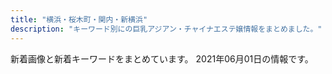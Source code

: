 ```yaml
---
title: "横浜・桜木町・関内・新横浜"
description: "キーワード別にの巨乳アジアン・チャイナエステ嬢情報をまとめました。"
---
```


新着画像と新着キーワードをまとめています。
2021年06月01日の情報です。

<DmmAffiliateIns />
<KeywordTable
  shops={
    [
    {
        "name": "\u8056\u697d\u5712",
        "station": "JR\u95a2\u5185\u99c5\u5357\u53e3",
        "url": "http://seirakuen.est.cm/",
        "img_links": [],
        "keywords": {}
    },
    {
        "name": "\u7652\u3057\u306e\u697d\u5712",
        "station": "JR\u6771\u795e\u5948\u5ddd\u99c5\u897f\u53e3",
        "img_links": [
            "http://www.ipuyvyta.xyz/uploads/200527/1-20052G30953430.jpg",
            "http://www.ipuyvyta.xyz/picture/mobile.jpg",
            "http://www.ipuyvyta.xyz/uploads/201016/1-201016155304955.jpg",
            "http://www.ipuyvyta.xyz/uploads/210324/1-21032414232L38.jpg",
            "http://www.ipuyvyta.xyz/uploads/200103/1-2001031G10c34.jpg",
            "http://www.ipuyvyta.xyz/uploads/200324/1-20032415352ab.jpg",
            "http://www.ipuyvyta.xyz/uploads/200527/1-20052G310025O.jpg",
            "http://www.ipuyvyta.xyz/picture/s_staff.jpg",
            "http://www.ipuyvyta.xyz/picture/room4.jpg",
            "http://www.ipuyvyta.xyz/picture/room3.jpg",
            "http://www.ipuyvyta.xyz/uploads/210128/1-21012Q351103P.jpg",
            "http://www.ipuyvyta.xyz/uploads/200324/1-200324153552608.jpg",
            "http://www.ipuyvyta.xyz/uploads/201113/1-2011131413242P.jpg",
            "http://www.ipuyvyta.xyz/uploads/210128/1-21012Q3504A53.jpg",
            "http://www.ipuyvyta.xyz/picture/room1.jpg",
            "http://www.ipuyvyta.xyz/uploads/210324/1-21032414233OK.jpg",
            "http://www.ipuyvyta.xyz/uploads/190806/1-1ZP61F113Z0.jpg",
            "http://www.ipuyvyta.xyz/picture/s1.jpg",
            "http://www.ipuyvyta.xyz/uploads/201113/1-2011131412332R.jpg",
            "http://www.ipuyvyta.xyz/uploads/210415/1-210415123349246.jpg",
            "http://www.ipuyvyta.xyz/uploads/200103/1-2001031G131213.jpg",
            "http://www.ipuyvyta.xyz/picture/s_news.png",
            "http://www.ipuyvyta.xyz/uploads/200103/1-2001031G043127.jpg",
            "http://www.ipuyvyta.xyz/uploads/210324/1-210324143049264.jpg",
            "http://www.ipuyvyta.xyz/uploads/201016/1-201016155320S7.jpg",
            "http://www.ipuyvyta.xyz/uploads/201117/1-20111G24513940.jpg",
            "http://www.ipuyvyta.xyz/picture/relax.jpg",
            "http://www.ipuyvyta.xyz/picture/room2.jpg",
            "http://www.ipuyvyta.xyz/uploads/210415/1-210415123451L4.jpg",
            "http://www.ipuyvyta.xyz/picture/s_pick.png",
            "http://www.ipuyvyta.xyz/uploads/190705/1-1ZF5141109322.jpg",
            "http://www.ipuyvyta.xyz/picture/top.png",
            "http://www.ipuyvyta.xyz/picture/s3.jpg",
            "http://www.ipuyvyta.xyz/uploads/201117/1-20111G24541418.jpg"
        ],
        "keywords": {
            "C": 9,
            "85": 1,
            "D": 2,
            "86": 2,
            "82": 8
        },
        "url": "http://www.ipuyvyta.xyz/"
    },
    {
        "name": "\u6765\u5922\uff5e\u30e9\u30a4\u30e0\uff5e",
        "url": "http://raimu.ests.jp/",
        "station": "JR\u6771\u795e\u5948\u5ddd\u99c5\u897f\u53e3",
        "img_links": [],
        "keywords": {}
    },
    {
        "station": "JR\u4e2d\u5c71\u99c5\u5317\u53e3",
        "img_links": [
            "http://iyashi-tenshi.work/i/img/r1.jpg",
            "http://iyashi-tenshi.work/img/sta12.jpg",
            "http://iyashi-tenshi.work/img/c1.jpg",
            "http://iyashi-tenshi.work/img/mo.png",
            "http://iyashi-tenshi.work/i/img/acc-4.png",
            "http://iyashi-tenshi.work/i/img/sta11.jpg",
            "http://iyashi-tenshi.work/i/img/acc-3.png",
            "http://iyashi-tenshi.work/img/st12.jpg",
            "http://iyashi-tenshi.work/i/img/sta13.jpg",
            "http://iyashi-tenshi.work/img/IMG_17410.jpg",
            "http://iyashi-tenshi.work/i/img/acc-5.jpg",
            "http://iyashi-tenshi.work/img/st11.jpg",
            "http://iyashi-tenshi.work/img/nos.jpg",
            "http://iyashi-tenshi.work/i/img/r2.jpg",
            "http://iyashi-tenshi.work/img/sta13.jpg",
            "http://iyashi-tenshi.work/img/sta10.jpg",
            "http://iyashi-tenshi.work/i/img/r3.jpg",
            "http://iyashi-tenshi.work/i/img/acc-1.jpg",
            "http://iyashi-tenshi.work/i/img/sta10.jpg",
            "http://iyashi-tenshi.work/i/img/acc-2.png",
            "http://iyashi-tenshi.work/img/st13.jpg",
            "http://iyashi-tenshi.work/i/img/st10.jpg",
            "http://iyashi-tenshi.work/img/head.png",
            "http://iyashi-tenshi.work/i/img/r5.jpg",
            "http://iyashi-tenshi.work/i/img/r4.jpg",
            "http://iyashi-tenshi.work/img/IMG_1709.jpg",
            "http://iyashi-tenshi.work/i/img/sta12.jpg",
            "http://iyashi-tenshi.work/img/IMG_17480.jpg",
            "http://iyashi-tenshi.work/img/sta11.jpg",
            "http://iyashi-tenshi.work/img/bottom.png",
            "http://iyashi-tenshi.work/img/st10.jpg"
        ],
        "url": "http://iyashi-tenshi.work/",
        "name": "\u7652\u3057\u306e\u5929\u4f7f",
        "keywords": {
            "86": 1,
            "D": 2,
            "87": 1,
            "C": 15,
            "84": 1,
            "88": 1,
            "E": 2
        }
    },
    {
        "keywords": {
            "D": 3,
            "94": 7,
            "84": 2,
            "88": 1,
            "C": 2,
            "F": 6
        },
        "station": "JR\u6771\u795e\u5948\u5ddd\u99c5\u897f\u53e3",
        "img_links": [
            "http://ciliasa.xyz/uploads/210409/1-2104091K441949.jpg",
            "http://ciliasa.xyz/uploads/200601/1-200601142629454.jpg",
            "http://ciliasa.xyz/picture/m-head01.jpg",
            "http://ciliasa.xyz/uploads/210412/1-210412123IR91.jpg",
            "http://ciliasa.xyz/uploads/200601/1-200601142K43F.jpg",
            "http://ciliasa.xyz/uploads/200601/1-200601142G5438.jpg",
            "http://ciliasa.xyz/uploads/210428/1-21042PZI2S2.jpg",
            "http://ciliasa.xyz/uploads/210505/1-2105050Z6455C.jpg",
            "http://ciliasa.xyz/uploads/210409/1-2104091K430457.jpg",
            "http://ciliasa.xyz/picture/m-top004.jpg",
            "http://ciliasa.xyz/uploads/210524/1-21052413425X14.jpg",
            "http://ciliasa.xyz/uploads/210421/1-210421124A3613.jpg",
            "http://ciliasa.xyz/uploads/210421/1-210421124F4292.jpg",
            "http://ciliasa.xyz/uploads/210419/1-210419143Z0E2.jpg",
            "http://ciliasa.xyz/picture/cam-01.jpg",
            "http://ciliasa.xyz/picture/foot01.jpg",
            "http://ciliasa.xyz/uploads/210412/1-210412105G2462.jpg",
            "http://ciliasa.xyz/picture/call.png",
            "http://ciliasa.xyz/uploads/210428/1-21042PZJ2611.jpg",
            "http://ciliasa.xyz/uploads/210524/1-2105241343103R.jpg",
            "http://ciliasa.xyz/uploads/210403/1-210403133233553.jpg",
            "http://ciliasa.xyz/uploads/200601/1-200601142P4643.jpg",
            "http://ciliasa.xyz/uploads/210505/1-2105050Z61M31.jpg",
            "http://ciliasa.xyz/picture/m-top003.jpg",
            "http://ciliasa.xyz/uploads/210403/1-21040313321G04.jpg",
            "http://ciliasa.xyz/uploads/210419/1-21041914393I38.jpg",
            "http://ciliasa.xyz/uploads/200601/1-200601142639540.jpg",
            "http://ciliasa.xyz/uploads/200601/1-200601142F5435.jpg"
        ],
        "url": "http://ciliasa.xyz/",
        "name": "\u307f\u3055\u304d"
    },
    {
        "keywords": {},
        "station": "JR\u5927\u53e3\u99c5\u6771\u53e3",
        "img_links": [
            "http://www.oguti.work/staff/miki.jpg",
            "http://www.oguti.work/images/rec2.jpg",
            "http://www.oguti.work/images/s1.png",
            "http://www.oguti.work/img/yuna2.jpg",
            "http://www.oguti.work/images/1.jpg",
            "http://www.oguti.work/img/kaori1.jpg",
            "http://www.oguti.work/images/interior_t.jpg",
            "http://www.oguti.work/images/head.jpg",
            "http://www.oguti.work/images/news.jpg",
            "http://www.oguti.work/images/int1.jpg",
            "http://www.oguti.work/images/sys.jpg",
            "http://www.oguti.work/images/tg.jpg",
            "http://www.oguti.work/images/2.jpg",
            "http://www.oguti.work/img/miki2.jpg",
            "http://www.oguti.work/images/3.jpg",
            "http://www.oguti.work/images/ac1.jpg",
            "http://www.oguti.work/images/int2.jpg",
            "http://www.oguti.work/img/yuna1.jpg",
            "http://www.oguti.work/img/miki1.jpg",
            "http://www.oguti.work/staff/kaori.jpg",
            "http://www.oguti.work/img/rie1.jpg",
            "http://www.oguti.work/images/rec1.jpg",
            "http://www.oguti.work/images/4.jpg",
            "http://www.oguti.work/images/staff_t.jpg",
            "http://www.oguti.work/staff/rie.jpg",
            "http://www.oguti.work/staff/yuna.jpg"
        ],
        "url": "http://www.oguti.work/",
        "name": "\u7d50"
    },
    {
        "name": "\u65b0\u53f0\u5317",
        "station": "\u685c\u6728\u753a\u99c5\u53572\u756a\u51fa\u53e3",
        "img_links": [
            "https://static.wixstatic.com/media/c0eb72_f0bd83adebca4a998bfeed190f0db84e~mv2.jpg",
            "https://static.wixstatic.com/media/c0eb72_7e69893fede244afb0416acacfcd91e3~mv2.jpg",
            "https://static.wixstatic.com/media/c0eb72_40ccc84ef10f4b8097b0f734c756c6ca~mv2.jpg",
            "https://static.wixstatic.com/media/c0eb72_55087d3426164a11a5e004b6a26de8df~mv2.jpg",
            "https://static.wixstatic.com/media/c0eb72_40820ead73a84600a3e5fd095c420086~mv2.png",
            "https://static.wixstatic.com/media/c0eb72_e7c5d34e534f43078c5c439f45a3b4b7~mv2.jpg",
            "https://static.wixstatic.com/media/c0eb72_72b51b0901154f20ac35e7ea37da768b~mv2.jpg",
            "https://static.wixstatic.com/media/c0eb72_a1a2ad886e4a47a19188641aab6482c6~mv2.jpg",
            "https://static.wixstatic.com/media/c0eb72_ee7912bef5a849b9970754300a697d40~mv2.jpg",
            "https://static.wixstatic.com/media/c0eb72_8927f525542049b4a175526f2f5b36a4~mv2.png",
            "https://static.wixstatic.com/media/c0eb72_dacfc733e1494024a03e37b846316228~mv2.jpg",
            "https://static.wixstatic.com/media/c0eb72_8725bcdefd1c4f90850e9178dd71fe41~mv2.png",
            "https://static.wixstatic.com/media/c0eb72_678a934c9328407284502b1418bf9b4d~mv2.jpg",
            "https://static.wixstatic.com/media/c0eb72_7f66a6684f7e4bd58e9bf0728ed69102~mv2.jpg",
            "https://static.wixstatic.com/media/c0eb72_8f0b5394fc194d628f291dc3df50643f~mv2.jpg",
            "https://static.wixstatic.com/media/c0eb72_916975db7bc947768e06d7f7bf975af9~mv2.jpg",
            "https://static.wixstatic.com/media/c0eb72_40b8be3ea7154ed7866854945091feff~mv2.jpg",
            "https://static.wixstatic.com/media/11062b_62f0356712544a87b392417662c4658df000.jpg",
            "https://static.wixstatic.com/media/c0eb72_cb951eeb551748fd86db834e86993788~mv2.jpg",
            "https://static.parastorage.com/services/linguist-flags/1.480.0/assets/flags/square/USA.png",
            "https://static.wixstatic.com/media/c0eb72_2098c0903bfb434e9504fee2e018034a~mv2.jpg",
            "https://static.wixstatic.com/media/035244_257ed5e146d64042bf444af357418e18~mv2.jpg",
            "https://static.wixstatic.com/media/c0eb72_20782149934c4a6d85543ab1c66cd198~mv2.png",
            "https://static.parastorage.com/services/linguist-flags/1.480.0/assets/flags/square/JPN.png",
            "https://static.wixstatic.com/media/c0eb72_9b14a7ceb52a45b2b648b484ee51ad80~mv2.jpg",
            "https://static.wixstatic.com/media/11062b_808b40c463104f22943c284c625d31c3f000.jpg",
            "https://static.wixstatic.com/media/c0eb72_5665a81d23b944ee9e86dce90624ce2c~mv2.jpg",
            "https://static.wixstatic.com/media/c0eb72_2b7a2752438d43208051a8e353a9dbd7~mv2.jpg",
            "https://static.wixstatic.com/media/c0eb72_977c5791309044fe8872baa76e42ae97~mv2.jpg",
            "https://static.wixstatic.com/media/c0eb72_26944ceb94b94dc19131d91ac1511619~mv2.jpg",
            "https://static.wixstatic.com/media/c0eb72_9d2693aac65943dbbba9a0a789268fe3~mv2.jpg",
            "https://static.wixstatic.com/media/c0eb72_def9c908fc954ee7aead052ba8a657fe~mv2.jpg",
            "https://static.wixstatic.com/media/c0eb72_c3f92a65fa0a4e2da5949c9452de2af8~mv2.jpg",
            "https://static.wixstatic.com/media/c0eb72_1a119da1d01942b7a33671df6c2b1159~mv2_d_1600_1200_s_2.jpg",
            "https://static.wixstatic.com/media/c0eb72_9e98698dd5354798ba756d52bc70323d~mv2.jpg",
            "https://static.wixstatic.com/media/11062b_2042bb7351284f0f982e4787d37415e6f000.jpg",
            "https://static.parastorage.com/services/linguist-flags/1.480.0/assets/flags/square/CHN.png",
            "https://static.wixstatic.com/media/c0eb72_c76576d046e642999bdad8f14b3a957b~mv2.jpg",
            "https://static.wixstatic.com/media/c0eb72_6659fe6c05bc4ecab5ea34e25baa33a7~mv2.jpg",
            "https://static.wixstatic.com/media/c0eb72_49be5463f40e4364a25873a40238066c~mv2.jpg",
            "https://static.wixstatic.com/media/c0eb72_af078915f31448918e1b09e057131039~mv2.jpg",
            "https://static.wixstatic.com/media/c0eb72_29440005177e4292a35d5e3cb219e218~mv2.png",
            "https://static.wixstatic.com/media/c0eb72_83c54ac293a74c6884e659b9642a1e49~mv2.jpg",
            "https://static.wixstatic.com/media/af7a8b002af842f8bab87691c1d8640f.jpg",
            "https://static.wixstatic.com/media/c0eb72_a5bf32f6fdb1491ca96c944502ab6bea~mv2.jpg",
            "https://static.wixstatic.com/media/11062b_4b7c9a8e48334d5aad2fd274fddba3bc~mv2.jpg",
            "https://static.wixstatic.com/media/c0eb72_a793548cd83b40409848792f66685691~mv2.jpg",
            "https://static.wixstatic.com/media/c0eb72_5abd6c30d02b4fdea8659795b145f5bb~mv2.jpg"
        ],
        "url": "https://www.shin-taipei-massage.com/",
        "keywords": {}
    },
    {
        "station": "JR\u4e2d\u5c71\u99c5\u5317\u53e3",
        "keywords": {
            "\u4e73": 1
        },
        "name": "\u82b1\u306e\u5929\u4f7f",
        "img_links": [
            "http://viyuiop.xyz/uploads/210430/1-210430153051255.jpg",
            "http://viyuiop.xyz/static/picture/topimg2.jpg",
            "http://viyuiop.xyz/static/picture/topimg1.jpg",
            "http://viyuiop.xyz/uploads/210506/1-210506091Q9491.jpg",
            "http://viyuiop.xyz/static/picture/head.jpg",
            "http://viyuiop.xyz/uploads/210517/1-21051G23ZJc.jpg",
            "http://viyuiop.xyz/uploads/210430/1-2104301KKM53.jpg",
            "http://viyuiop.xyz/uploads/210512/1-210512124613W6.jpg",
            "http://viyuiop.xyz/static/picture/foot.png",
            "http://viyuiop.xyz/static/picture/ttl_staff.png",
            "http://viyuiop.xyz/static/picture/campaign_ani.jpg",
            "http://viyuiop.xyz/uploads/210430/1-2104301531225L.jpg",
            "http://viyuiop.xyz/uploads/210430/1-21043015301GC.jpg"
        ],
        "url": "http://viyuiop.xyz/"
    },
    {
        "keywords": {},
        "name": "\u591c\u685c\uff5e\u3088\u3056\u304f\u3089\uff5e",
        "img_links": [
            "http://e-yozakura.xyz/images/top.jpg",
            "http://e-yozakura.xyz/images/g0.jpg",
            "http://e-yozakura.xyz/images/sa.jpg",
            "http://e-yozakura.xyz/images/r5.jpg",
            "http://e-yozakura.xyz/images/g4.jpg",
            "http://e-yozakura.xyz/images/r8.jpg",
            "http://e-yozakura.xyz/images/news01.png",
            "http://e-yozakura.xyz/images/slide1.png",
            "http://e-yozakura.xyz/images/r1.jpg",
            "http://e-yozakura.xyz/images/hh.jpg",
            "http://e-yozakura.xyz/images/ai.jpg",
            "http://e-yozakura.xyz/images/17.jpg",
            "http://e-yozakura.xyz/images/mobile.png",
            "http://e-yozakura.xyz/images/hua.jpg",
            "http://e-yozakura.xyz/images/g1.jpg",
            "http://e-yozakura.xyz/images/r3.jpg",
            "http://e-yozakura.xyz/images/m1.jpg",
            "http://e-yozakura.xyz/images/slide3.png",
            "http://e-yozakura.xyz/images/r6.jpg",
            "http://e-yozakura.xyz/images/12.jpg",
            "http://e-yozakura.xyz/images/bj_03.jpg",
            "http://e-yozakura.xyz/images/g8.jpg",
            "http://e-yozakura.xyz/images/ll.jpg",
            "http://e-yozakura.xyz/images/yuka.jpg",
            "http://e-yozakura.xyz/images/yuk.jpg",
            "http://e-yozakura.xyz/images/tite-staff.jpg",
            "http://e-yozakura.xyz/images/htm.jpg",
            "http://e-yozakura.xyz/images/r2.jpg",
            "http://e-yozakura.xyz/images/news03.png",
            "http://e-yozakura.xyz/images/g2.jpg",
            "http://e-yozakura.xyz/images/bj_01.jpg",
            "http://e-yozakura.xyz/images/r7.jpg",
            "http://e-yozakura.xyz/images/r4.jpg",
            "http://e-yozakura.xyz/images/g5.jpg",
            "http://e-yozakura.xyz/images/slide2.png",
            "http://e-yozakura.xyz/images/t.jpg",
            "http://e-yozakura.xyz/images/g9.jpg"
        ],
        "station": "JR\u95a2\u5185\u99c5\u5317\u53e3",
        "url": "http://e-yozakura.xyz/"
    },
    {
        "url": "http://www.playa.work/",
        "station": "JR\u95a2\u5185\u99c5\u5317\u53e3",
        "img_links": [
            "http://www.playa.work/images/b3.jpg",
            "http://www.playa.work/img/koko1.jpg",
            "http://www.playa.work/images/6.jpg",
            "http://www.playa.work/images/staff_t.jpg",
            "http://www.playa.work/img/risa1.jpg",
            "http://www.playa.work/images/news.png",
            "http://www.playa.work/images/s1.png",
            "http://www.playa.work/img/rumi1.jpg",
            "http://www.playa.work/images/mobile.jpg",
            "http://www.playa.work/images/main_footer.jpg",
            "http://www.playa.work/images/1.jpg",
            "http://www.playa.work/images/4.jpg",
            "http://www.playa.work/img/nana1.jpg",
            "http://www.playa.work/images/interior_t.jpg",
            "http://www.playa.work/images/5.jpg",
            "http://www.playa.work/images/b2.jpg",
            "http://www.playa.work/img/emi1.jpg",
            "http://www.playa.work/images/main_top.jpg",
            "http://www.playa.work/img/yuri1.jpg",
            "http://www.playa.work/images/head.jpg",
            "http://www.playa.work/images/2.jpg",
            "http://www.playa.work/images/int1.png",
            "http://www.playa.work/images/int2.png",
            "http://www.playa.work/images/b1.jpg",
            "http://www.playa.work/images/3.jpg",
            "http://www.playa.work/images/ta.jpg"
        ],
        "name": "St.Playa \uff5e\u8056\u30d7\u30e9\u30e4\uff5e",
        "keywords": {}
    },
    {
        "keywords": {
            "D": 48,
            "87": 32,
            "86": 8,
            "88": 8
        },
        "station": "JR\u95a2\u5185\u99c5\u5357\u53e3",
        "img_links": [
            "http://www.shanshan.mensest.com/images/slider-img002.jpg",
            "http://www.shanshan.mensest.com/files/006.jpg",
            "http://www.shanshan.mensest.com/images/s_news.png",
            "http://www.shanshan.mensest.com/files/002.jpg",
            "http://www.shanshan.mensest.com/images/m4.jpg",
            "http://www.shanshan.mensest.com/files/005.jpg",
            "http://www.shanshan.mensest.com/images/s_pickup.png",
            "http://www.shanshan.mensest.com/files/003.jpg",
            "http://www.shanshan.mensest.com/files/004.jpg",
            "http://www.shanshan.mensest.com/images/s_message.png",
            "http://www.shanshan.mensest.com/files/001.jpg",
            "http://www.shanshan.mensest.com/images/s_top_therapist.png",
            "http://www.shanshan.mensest.com/images/m2.jpg",
            "http://www.shanshan.mensest.com/images/m1.jpg",
            "http://www.shanshan.mensest.com/images/m6.jpg",
            "http://www.shanshan.mensest.com/images/slider-img001.jpg",
            "http://www.shanshan.mensest.com/images/m3.jpg"
        ],
        "url": "http://www.shanshan.mensest.com/",
        "name": "\u9999\u9999 -\u30b7\u30e3\u30f3\u30b7\u30e3\u30f3-"
    },
    {
        "keywords": {
            "F": 1,
            "\u30bb\u30af\u30b7\u30fc": 1,
            "90": 1,
            "88": 2
        },
        "url": "http://relax-es.com/",
        "station": "JR\u6771\u795e\u5948\u5ddd\u99c5\u897f\u53e3",
        "name": "\u30a2\u30ed\u30de\u30fc\u30b8\u30e5",
        "img_links": [
            "http://relax-es.com/scdl/staff/10121.jpg",
            "http://relax-es.com/scdl/staff/10032.jpg",
            "http://relax-es.com/scdl/staff/10034.jpg",
            "http://relax-es.com/images/toppic2.jpg",
            "http://relax-es.com/scdl/staff/10131.jpg",
            "http://relax-es.com/images/rec.jpg",
            "http://relax-es.com/scdl/staff/10142.jpg",
            "http://relax-es.com/images/toppic2sp.jpg",
            "http://relax-es.com/scdl/staff/10141.jpg",
            "http://relax-es.com/images/sptod.png",
            "http://relax-es.com/scdl/staff/10033.jpg",
            "http://relax-es.com/scdl/staff/10031.jpg",
            "http://relax-es.com/images/line.jpg",
            "http://relax-es.com/images/spscdl.png",
            "http://relax-es.com/scdl/staff/10143.jpg",
            "http://relax-es.com/images/sptel.png"
        ]
    },
    {
        "img_links": [
            "http://www.gekabijin.esjprk.com/files/008-02.jpg",
            "http://www.gekabijin.esjprk.com/img/tel.png",
            "http://www.gekabijin.esjprk.com/files/001-02.jpg",
            "http://www.gekabijin.esjprk.com/files/002-02.jpg",
            "http://www.gekabijin.esjprk.com/img/pickup.jpg",
            "http://www.gekabijin.esjprk.com/files/006.jpg",
            "http://www.gekabijin.esjprk.com/files/011-02.jpg",
            "http://www.gekabijin.esjprk.com/files/009-02.jpg",
            "http://www.gekabijin.esjprk.com/files/009.jpg",
            "http://www.gekabijin.esjprk.com/img/btn_side_mobile.jpg",
            "http://www.gekabijin.esjprk.com/files/004-02.jpg",
            "http://www.gekabijin.esjprk.com/files/011.jpg",
            "http://www.gekabijin.esjprk.com/files/010.jpg",
            "http://www.gekabijin.esjprk.com/files/006-02.jpg",
            "http://www.gekabijin.esjprk.com/files/008.jpg",
            "http://www.gekabijin.esjprk.com/img/ttl_info.png",
            "http://www.gekabijin.esjprk.com/img/btn_blog.png",
            "http://www.gekabijin.esjprk.com/img/goback.jpg",
            "http://www.gekabijin.esjprk.com/img/ttl_news.png",
            "http://www.gekabijin.esjprk.com/files/002.jpg",
            "http://www.gekabijin.esjprk.com/files/001.jpg",
            "http://www.gekabijin.esjprk.com/files/010-02.jpg",
            "http://www.gekabijin.esjprk.com/files/004.jpg"
        ],
        "station": "JR\u6771\u795e\u5948\u5ddd\u99c5\u897f\u53e3",
        "name": "\u82b1\u9b41",
        "keywords": {
            "86": 2,
            "C": 22,
            "87": 10,
            "88": 2,
            "D": 10,
            "85": 2
        },
        "url": "http://www.gekabijin.esjprk.com/"
    },
    {
        "img_links": [
            "http://www.relax-colorful.com/files/073.jpg",
            "http://www.relax-colorful.com/files/080-03.jpg",
            "http://www.relax-colorful.com/files/080.jpg",
            "http://www.relax-colorful.com/files/092-02.jpg",
            "http://www.relax-colorful.com/files/069-03.jpg",
            "http://www.relax-colorful.com/files/082-02.jpg",
            "http://www.relax-colorful.com/files/060-02.jpg",
            "http://www.relax-colorful.com/images/girl_bt.jpg",
            "http://www.relax-colorful.com/images/news.jpg",
            "http://www.relax-colorful.com/images/mobile.jpg",
            "http://www.relax-colorful.com/files/087-02.jpg",
            "http://www.relax-colorful.com/files/077.jpg",
            "http://www.relax-colorful.com/files/094-02.jpg",
            "http://www.relax-colorful.com/images/pick.jpg",
            "http://www.relax-colorful.com/files/069.jpg",
            "http://www.relax-colorful.com/files/055-03.jpg",
            "http://www.relax-colorful.com/files/089-03.jpg",
            "http://www.relax-colorful.com/files/094-03.jpg",
            "http://www.relax-colorful.com/files/067-03.jpg",
            "http://www.relax-colorful.com/files/093-1.jpg",
            "http://www.relax-colorful.com/files/089.jpg",
            "http://www.relax-colorful.com/files/069-02.jpg",
            "http://www.relax-colorful.com/files/090.jpg",
            "http://www.relax-colorful.com/images/staff_line.jpg",
            "http://www.relax-colorful.com/files/091-03.jpg",
            "http://www.relax-colorful.com/files/067.jpg",
            "http://www.relax-colorful.com/files/092.jpg",
            "http://www.relax-colorful.com/files/082.jpg",
            "http://www.relax-colorful.com/files/073-02.jpg",
            "http://www.relax-colorful.com/files/060.jpg",
            "http://www.relax-colorful.com/images/news1.jpg",
            "http://www.relax-colorful.com/files/090-03.jpg",
            "http://www.relax-colorful.com/images/staff1.jpg",
            "http://www.relax-colorful.com/images/news2.jpg",
            "http://www.relax-colorful.com/files/077-02.jpg",
            "http://www.relax-colorful.com/files/073-03.jpg",
            "http://www.relax-colorful.com/images/staff1a.jpg",
            "http://www.relax-colorful.com/files/040-03.jpg",
            "http://www.relax-colorful.com/files/055-02.jpg",
            "http://www.relax-colorful.com/files/092-03.jpg",
            "http://www.relax-colorful.com/files/091-02.jpg",
            "http://www.relax-colorful.com/images/backlist.jpg",
            "http://www.relax-colorful.com/files/094.jpg",
            "http://www.relax-colorful.com/files/060-03.jpg",
            "http://www.relax-colorful.com/files/091.jpg",
            "http://www.relax-colorful.com/files/067-02.jpg",
            "http://www.relax-colorful.com/images/staff1b.jpg",
            "http://www.relax-colorful.com/images/koko_200x40.png",
            "http://www.relax-colorful.com/files/082-03.jpg",
            "http://www.relax-colorful.com/files/055.jpg",
            "http://www.relax-colorful.com/files/040-02.jpg",
            "http://www.relax-colorful.com/images/att.jpg",
            "http://www.relax-colorful.com/files/087.jpg",
            "http://www.relax-colorful.com/files/093-1-02.jpg",
            "http://www.relax-colorful.com/files/080-02.jpg",
            "http://www.relax-colorful.com/files/053.jpg",
            "http://www.relax-colorful.com/files/053-03.jpg",
            "http://www.relax-colorful.com/images/top.jpg",
            "http://www.relax-colorful.com/files/090-02.jpg",
            "http://www.relax-colorful.com/files/089-02.jpg",
            "http://www.relax-colorful.com/files/077-03.jpg",
            "http://www.relax-colorful.com/images/bjs3.jpg",
            "http://www.relax-colorful.com/files/093-1-03.jpg",
            "http://www.relax-colorful.com/files/087-03.jpg",
            "http://www.relax-colorful.com/files/053-02.jpg",
            "http://www.relax-colorful.com/files/040.jpg"
        ],
        "url": "http://www.relax-colorful.com/",
        "station": "JR\u95a2\u5185\u99c5\u5317\u53e3",
        "name": "Colorful\uff5e\u30ab\u30e9\u30d5\u30eb\uff5e",
        "keywords": {
            "D": 42,
            "85": 3,
            "87": 33,
            "86": 15,
            "C": 39
        }
    },
    {
        "station": "\u4f0a\u52e2\u4f50\u6728\u9577\u8005\u753a\u99c5",
        "img_links": [
            "http://www.cirover.xyz/uploads/210515/1-210515131103433.jpg",
            "http://www.cirover.xyz/uploads/210515/1-210515131411911.jpg",
            "http://www.cirover.xyz/uploads/210511/1-210511152136446.jpg",
            "http://www.cirover.xyz/uploads/210511/1-210511152555K3.jpg",
            "http://www.cirover.xyz/templets/default/pc/picture/top_pickup.png",
            "http://www.cirover.xyz/uploads/210511/1-21051115220Aa.jpg",
            "http://www.cirover.xyz/templets/default/pc/picture/tel.png",
            "http://www.cirover.xyz/uploads/180210/1-1P21015163J05.jpg",
            "http://www.cirover.xyz/uploads/210515/1-210515130ULH.jpg",
            "http://www.cirover.xyz/uploads/210515/1-210515131605406.jpg",
            "http://www.cirover.xyz/uploads/210515/1-210515131H2113.jpg",
            "http://www.cirover.xyz/uploads/210512/1-210512135210K2.png",
            "http://www.cirover.xyz/uploads/210515/1-210515131504157.jpg",
            "http://www.cirover.xyz/uploads/210515/1-210515131151312.jpg",
            "http://www.cirover.xyz/uploads/210511/1-210511152515249.jpg",
            "http://www.cirover.xyz/uploads/210515/1-21051513094a60.jpg",
            "http://www.cirover.xyz/uploads/210511/1-210511152A5S6.jpg",
            "http://www.cirover.xyz/uploads/210515/1-21051513125QV.jpg"
        ],
        "url": "http://www.cirover.xyz/",
        "name": "\u6cc9\u4e4b\u604b",
        "keywords": {
            "\u4e73": 1,
            "87": 1,
            "86": 1,
            "89": 1
        }
    },
    {
        "keywords": {
            "E": 18,
            "86": 58,
            "D": 40
        },
        "img_links": [
            "http://relax-aroma.red/images/spacer900x360.png",
            "http://relax-aroma.red/images/sys.jpg",
            "http://relax-aroma.red/images/cg03.jpg",
            "http://relax-aroma.red/images/cg051.jpg",
            "http://relax-aroma.red/images/cg06.jpg",
            "http://relax-aroma.red/images/cg08.jpg",
            "http://relax-aroma.red/images/cg011.jpg",
            "http://relax-aroma.red/images/cg04.jpg",
            "http://relax-aroma.red/images/up_100_1_0.jpg",
            "http://relax-aroma.red/images/acc.jpg",
            "http://relax-aroma.red/images/qr.jpg",
            "http://relax-aroma.red/images/cg02.jpg",
            "http://relax-aroma.red/images/spacer300x450.png",
            "http://relax-aroma.red/images/top.png",
            "http://relax-aroma.red/images/cg07.jpg",
            "http://relax-aroma.red/images/top2.png",
            "http://relax-aroma.red/images/cg052.jpg",
            "http://relax-aroma.red/images/cg01.jpg",
            "http://relax-aroma.red/images/cg05.jpg"
        ],
        "url": "http://relax-aroma.red/",
        "name": "Dream",
        "station": "JR\u6771\u795e\u5948\u5ddd\u99c5\u897f\u53e3"
    },
    {
        "name": "\u512a\u96c5\uff5e\u3086\u3046\u304c\uff5e",
        "keywords": {},
        "img_links": [
            "http://yuga.estx.net/images/main_06.jpg",
            "http://yuga.estx.net/images/main_15.jpg",
            "http://yuga.estx.net/images/noimage.jpg",
            "http://yuga.estx.net/images/main_08.jpg",
            "http://yuga.estx.net/images/main_03.jpg",
            "http://yuga.estx.net/images/main_19.jpg",
            "http://yuga.estx.net/images/main_12.jpg",
            "http://yuga.estx.net/images/main_07.jpg",
            "http://yuga.estx.net/images/main_13.jpg",
            "http://yuga.estx.net/images/main_10.jpg",
            "http://yuga.estx.net/images/main_11.jpg",
            "http://yuga.estx.net/staff/2/1.jpg",
            "http://yuga.estx.net/staff/1/1.jpg",
            "http://yuga.estx.net/images/info_12.jpg",
            "http://yuga.estx.net/images/staff_12.jpg",
            "http://yuga.estx.net/images/staff_16.jpg",
            "http://yuga.estx.net/images/main_05.jpg",
            "http://yuga.estx.net/staff/3/1.jpg",
            "http://yuga.estx.net/staff/4/1.jpg",
            "http://yuga.estx.net/images/main_14.jpg",
            "http://yuga.estx.net/images/main_09.jpg",
            "http://yuga.estx.net/images/main_16.jpg"
        ],
        "station": "JR\u4e2d\u5c71\u99c5",
        "url": "http://yuga.estx.net/"
    },
    {
        "url": "http://sweety-est.info/",
        "keywords": {
            "E": 3,
            "86": 6,
            "D": 3
        },
        "img_links": [
            "http://sweety-est.info/images/cg04.jpg",
            "http://sweety-est.info/images/cg05.jpg",
            "http://sweety-est.info/images/top.png",
            "http://sweety-est.info/images/sruru.jpg",
            "http://sweety-est.info/images/news.png",
            "http://sweety-est.info/images/evetop.png",
            "http://sweety-est.info/images/precau.png",
            "http://sweety-est.info/images/staff_s.png"
        ],
        "station": "\u30bb\u30f3\u30bf\u30fc\u5357\u99c51\u756a\u51fa\u53e3",
        "name": "\u5b66\u5712"
    },
    {
        "name": "Sugar \uff5e\u30b7\u30e5\u30ac\u30fc\uff5e",
        "keywords": {},
        "url": "http://aroma-est.xyz/",
        "img_links": [
            "http://aroma-est.xyz/img/cg06.jpg",
            "http://aroma-est.xyz/img/cg07.jpg",
            "http://aroma-est.xyz/img/r2.jpg",
            "http://aroma-est.xyz/img/topimg1.jpg",
            "http://aroma-est.xyz/img/topimg.jpg",
            "http://aroma-est.xyz/img/cg04.jpg",
            "http://aroma-est.xyz/img/cg0.jpg",
            "http://aroma-est.xyz/img/cg02.jpg",
            "http://aroma-est.xyz/img/cg05.jpg",
            "http://aroma-est.xyz/img/cg01.jpg",
            "http://aroma-est.xyz/img/r3.jpg",
            "http://aroma-est.xyz/img/r0.jpg"
        ],
        "station": "JR\u6771\u795e\u5948\u5ddd\u99c5\u897f\u53e3"
    },
    {
        "url": "http://xn--cckubj6bwie8h7e.net/",
        "station": "JR\u65b0\u6a2a\u6d5c\u99c58\u756a\u51fa\u53e3",
        "img_links": [
            "http://xn--cckubj6bwie8h7e.net/images/footer-l.png",
            "http://xn--cckubj6bwie8h7e.net/images/r4.jpg",
            "http://xn--cckubj6bwie8h7e.net/images/staff.png",
            "http://xn--cckubj6bwie8h7e.net/images/flower.png",
            "http://xn--cckubj6bwie8h7e.net/images/r2.jpg",
            "http://xn--cckubj6bwie8h7e.net/images/cg05.jpg",
            "http://xn--cckubj6bwie8h7e.net/link/menlog.jpg",
            "http://xn--cckubj6bwie8h7e.net/images/home.png",
            "http://xn--cckubj6bwie8h7e.net/images/esthe3.jpg",
            "http://xn--cckubj6bwie8h7e.net/images/r3.jpg",
            "http://xn--cckubj6bwie8h7e.net/images/link.png",
            "http://xn--cckubj6bwie8h7e.net/images/esthe6.jpg",
            "http://xn--cckubj6bwie8h7e.net/images/google_plus.png",
            "http://xn--cckubj6bwie8h7e.net/images/esthe2.jpg",
            "http://xn--cckubj6bwie8h7e.net/images/cg02.jpg",
            "http://xn--cckubj6bwie8h7e.net/images/esthe7.jpg",
            "http://xn--cckubj6bwie8h7e.net/images/clear.png",
            "http://xn--cckubj6bwie8h7e.net/images/cg03.jpg",
            "http://xn--cckubj6bwie8h7e.net/images/main1.jpg",
            "http://xn--cckubj6bwie8h7e.net/images/footer-r.png",
            "http://xn--cckubj6bwie8h7e.net/images/facebook.png",
            "http://xn--cckubj6bwie8h7e.net/images/line.png",
            "http://xn--cckubj6bwie8h7e.net/images/main-sp.jpg",
            "http://xn--cckubj6bwie8h7e.net/images/twitter.png",
            "http://xn--cckubj6bwie8h7e.net/images/esthe1.jpg",
            "http://xn--cckubj6bwie8h7e.net/images/header3.png",
            "http://xn--cckubj6bwie8h7e.net/images/esthe4.jpg",
            "http://xn--cckubj6bwie8h7e.net/images/cg04.jpg",
            "http://xn--cckubj6bwie8h7e.net/images/cg01.jpg",
            "http://xn--cckubj6bwie8h7e.net/images/r1.jpg"
        ],
        "keywords": {},
        "name": "IRIS"
    },
    {
        "url": "http://www.rakuraku-venus.xyz/",
        "img_links": [
            "http://www.rakuraku-venus.xyz/images/index-kai_08.jpg",
            "http://www.rakuraku-venus.xyz/images/index-kai_13a.jpg",
            "http://www.rakuraku-venus.xyz/images/staff/11/minami2.jpg",
            "http://www.rakuraku-venus.xyz/images/lan-t/images/lan-t_01.jpg",
            "http://www.rakuraku-venus.xyz/images/shop/h4.jpg",
            "http://www.rakuraku-venus.xyz/images/index-kai_07.jpg",
            "http://www.rakuraku-venus.xyz/images/nav/lanmu-job.jpg",
            "http://www.rakuraku-venus.xyz/psd/off.jpg",
            "http://www.rakuraku-venus.xyz/images/index-kai_16.jpg",
            "http://www.rakuraku-venus.xyz/images/staff/10/1.jpg",
            "http://www.rakuraku-venus.xyz/images/shop/h2.jpg",
            "http://www.rakuraku-venus.xyz/images/nav/lanmu-staff.jpg",
            "http://www.rakuraku-venus.xyz/images/index-kai_05.jpg",
            "http://www.rakuraku-venus.xyz/images/nav/lanmu-sys.jpg",
            "http://www.rakuraku-venus.xyz/images/shop/r1.jpg",
            "http://www.rakuraku-venus.xyz/images/light_img.jpg",
            "http://www.rakuraku-venus.xyz/images/staff/11/koko.jpg",
            "http://www.rakuraku-venus.xyz/images/staff/11/ai.jpg",
            "http://www.rakuraku-venus.xyz/images/index-kai_13.jpg",
            "http://www.rakuraku-venus.xyz/images/shop/h3.jpg",
            "http://www.rakuraku-venus.xyz/images/nav/lanmu-acc.jpg",
            "http://www.rakuraku-venus.xyz/images/index-kai_03.jpg",
            "http://www.rakuraku-venus.xyz/images/staff/11/rika.png",
            "http://www.rakuraku-venus.xyz/images/index-f.jpg"
        ],
        "keywords": {},
        "name": "\u697d\u3005\u30f4\u30a3\u30fc\u30ca\u30b9",
        "station": "JR\u6771\u795e\u5948\u5ddd\u99c5"
    },
    {
        "img_links": [
            "https://kannai-mensesthe.com/button/home.png",
            "https://kannai-mensesthe.com/button/staff.png",
            "https://kannai-mensesthe.com/room/esthe2.jpg",
            "https://kannai-mensesthe.com/room/esthe3.jpg",
            "https://kannai-mensesthe.com/staff/sachi-l1.jpg",
            "https://kannai-mensesthe.com/images/clear.png",
            "https://kannai-mensesthe.com/staff/momo-s1.jpg",
            "https://kannai-mensesthe.com/staff/ayumi-s1.jpg",
            "https://kannai-mensesthe.com/room/3-l.jpg",
            "https://kannai-mensesthe.com/2019/11/10/1.jpg",
            "https://kannai-mensesthe.com/icon/twitter.png",
            "https://hamamatsucho-esthe.work/icon/line.png",
            "https://hamamatsucho-esthe.work/icon/twitter.png",
            "https://hamamatsucho-esthe.work/icon/google_plus.png",
            "https://kannai-mensesthe.com/room/esthe1.jpg",
            "https://kannai-mensesthe.com/room/3-s.jpg",
            "https://kannai-mensesthe.com/staff/risa-s1.jpg",
            "https://kannai-mensesthe.com/room/4-l.jpg",
            "https://kannai-mensesthe.com/room/2-l.jpg",
            "https://kannai-mensesthe.com/staff/sachi-s1.jpg",
            "https://kannai-mensesthe.com/staff/ayumi-l1.jpg",
            "https://kannai-mensesthe.com/button/blog.png",
            "https://kannai-mensesthe.com/staff/momo-l1.jpg",
            "https://kannai-mensesthe.com//images/footer-r.png",
            "https://kannai-mensesthe.com/room/1-s.jpg",
            "https://kannai-mensesthe.com/room/1-l.jpg",
            "https://kannai-mensesthe.com/room/4-s.jpg",
            "https://kannai-mensesthe.com/images/footer-l.png",
            "https://kannai-mensesthe.com/staff/risa-l1.jpg",
            "https://kannai-mensesthe.com/2019/12/03/risa-s1.jpg",
            "http://kannai-mensesthe.com/images/flower.png",
            "https://kannai-mensesthe.com/images/main-sp.jpg",
            "https://kannai-mensesthe.com/room/2-s.jpg",
            "https://kannai-mensesthe.com/images/main1.jpg",
            "https://hamamatsucho-esthe.work/icon/facebook.png",
            "https://kannai-mensesthe.com/images/flower.png",
            "https://kannai-mensesthe.com/icon/line.png",
            "https://kannai-mensesthe.com/icon/facebook.png",
            "https://kannai-mensesthe.com/icon/google_plus.png"
        ],
        "station": "JR\u95a2\u5185\u99c5",
        "name": "Olive",
        "url": "http://kannai-mensesthe.com/",
        "keywords": {
            "90": 15,
            "88": 5
        }
    },
    {
        "name": "\u30c1\u30a7\u30ea\u30fc",
        "url": "http://sh-riraku31.xyz/",
        "img_links": [
            "http://sh-riraku31.xyz/templets/default/picture/top.jpg",
            "http://sh-riraku31.xyz/uploads/201005/1-20100516201cK.jpg",
            "http://sh-riraku31.xyz/uploads/201005/1-201005162114248.jpg",
            "http://sh-riraku31.xyz/uploads/201005/1-201005162010396.jpg",
            "http://sh-riraku31.xyz/uploads/201005/1-201005162052635.jpg",
            "http://sh-riraku31.xyz/templets/default/picture/top1.jpg",
            "http://sh-riraku31.xyz/uploads/allimg/180703/1-1PF3111J3201.png",
            "http://sh-riraku31.xyz/uploads/201005/1-2010051621224F.jpg",
            "http://sh-riraku31.xyz/templets/default/picture/staff01.jpg",
            "http://sh-riraku31.xyz/templets/default/picture/girl-z1.jpg",
            "http://sh-riraku31.xyz/uploads/201005/1-2010051J55CA.jpg",
            "http://sh-riraku31.xyz/templets/default/picture/s_news.jpg",
            "http://sh-riraku31.xyz/uploads/allimg/180629/1-1P629115504250.png",
            "http://sh-riraku31.xyz/uploads/201005/1-2010051J6062Y.jpg",
            "http://sh-riraku31.xyz/uploads/201005/1-201005162101U5.jpg",
            "http://sh-riraku31.xyz/templets/default/picture/girl-z2.jpg"
        ],
        "station": "JR\u6a2a\u6d5c\u99c5\u5317\u897f\u53e3",
        "keywords": {
            "84": 1,
            "86": 1,
            "D": 3,
            "85": 2,
            "C": 11
        }
    },
    {
        "name": "\u30a2\u30ed\u30de\u30db\u30fc\u30e0",
        "img_links": [
            "http://xn--vckg5a5c7c8c1czd.xyz/img/nav-003.png",
            "http://xn--vckg5a5c7c8c1czd.xyz/img/nav-001.png",
            "http://xn--vckg5a5c7c8c1czd.xyz/img/no.png",
            "http://xn--vckg5a5c7c8c1czd.xyz/img/a5.jpg",
            "http://xn--vckg5a5c7c8c1czd.xyz/img/top01.png",
            "http://xn--vckg5a5c7c8c1czd.xyz/img/cg09.png",
            "http://xn--vckg5a5c7c8c1czd.xyz/img/nav-004.png",
            "http://xn--vckg5a5c7c8c1czd.xyz/img/cg10.png",
            "http://xn--vckg5a5c7c8c1czd.xyz/img/nav-006.png",
            "http://xn--vckg5a5c7c8c1czd.xyz/img/nav-002.png",
            "http://xn--vckg5a5c7c8c1czd.xyz/img/cg04.png",
            "http://xn--vckg5a5c7c8c1czd.xyz/img/tel.png",
            "http://xn--vckg5a5c7c8c1czd.xyz/img/a2.jpg",
            "http://xn--vckg5a5c7c8c1czd.xyz/img/a6.jpg",
            "http://xn--vckg5a5c7c8c1czd.xyz/img/cg01.png",
            "http://xn--vckg5a5c7c8c1czd.xyz/img/cg06.png",
            "http://xn--vckg5a5c7c8c1czd.xyz/img/a4.jpg",
            "http://xn--vckg5a5c7c8c1czd.xyz/img/cg03.png",
            "http://xn--vckg5a5c7c8c1czd.xyz/img/a1.jpg",
            "http://xn--vckg5a5c7c8c1czd.xyz/img/nav-005.png",
            "http://xn--vckg5a5c7c8c1czd.xyz/img/cg08.png",
            "http://xn--vckg5a5c7c8c1czd.xyz/img/cg02.png",
            "http://xn--vckg5a5c7c8c1czd.xyz/img/cg07.png",
            "http://xn--vckg5a5c7c8c1czd.xyz/img/a3.jpg",
            "http://xn--vckg5a5c7c8c1czd.xyz/img/cg05.png"
        ],
        "station": "\u30bb\u30f3\u30bf\u30fc\u5317\u99c5",
        "url": "http://xn--vckg5a5c7c8c1czd.xyz/",
        "keywords": {}
    },
    {
        "img_links": [
            "http://www.rakuraku.esturl.com/images/ico01.png",
            "http://www.rakuraku.esturl.com/images/rsubt4.png",
            "http://www.rakuraku.esturl.com/images/rsubt1.png",
            "http://www.rakuraku.esturl.com/files/002-02.jpg",
            "http://www.rakuraku.esturl.com/photo_news/upimg/49969609b7d1e843cf_1.jpg",
            "http://www.rakuraku.esturl.com/images/m2.jpg",
            "http://www.rakuraku.esturl.com/files/003.jpg",
            "http://www.rakuraku.esturl.com/files/001.jpg",
            "http://www.rakuraku.esturl.com/files/008-02.jpg",
            "http://www.rakuraku.esturl.com/images/rsubt7.png",
            "http://www.rakuraku.esturl.com/files/006.jpg",
            "http://www.rakuraku.esturl.com/files/004.jpg",
            "http://www.rakuraku.esturl.com/images/pic_girl01.jpg",
            "http://www.rakuraku.esturl.com/files/007.jpg",
            "http://www.rakuraku.esturl.com/images/pagetop.png",
            "http://www.rakuraku.esturl.com/images/m1.jpg",
            "http://www.rakuraku.esturl.com/images/m4.jpg",
            "http://www.rakuraku.esturl.com/files/008.jpg",
            "http://www.rakuraku.esturl.com/photo_news/upimg/49969609b7d1e843cf_0.jpg",
            "http://www.rakuraku.esturl.com/files/002.jpg",
            "http://www.rakuraku.esturl.com/files/005-02.jpg",
            "http://www.rakuraku.esturl.com/images/rsubt5.png",
            "http://www.rakuraku.esturl.com/images/rsubt6.png",
            "http://www.rakuraku.esturl.com/files/006-02.jpg",
            "http://www.rakuraku.esturl.com/images/m3.jpg",
            "http://www.rakuraku.esturl.com/files/001-02.jpg",
            "http://www.rakuraku.esturl.com/files/005.jpg",
            "http://www.rakuraku.esturl.com/images/m6.jpg",
            "http://www.rakuraku.esturl.com/images/top_sp_slider01.jpg",
            "http://www.rakuraku.esturl.com/files/003-02.jpg",
            "http://www.rakuraku.esturl.com/files/007-02.jpg",
            "http://www.rakuraku.esturl.com/files/004-02.jpg",
            "http://www.rakuraku.esturl.com/images/rsubt2.png",
            "http://www.rakuraku.esturl.com/images/rsubt3.png"
        ],
        "url": "http://www.rakuraku.esturl.com/",
        "name": "\u7f8e\u5c11\u5973",
        "keywords": {
            "87": 28,
            "D": 32,
            "86": 4
        },
        "station": "\u65b0\u6a2a\u6d5c\u99c5\u5730\u4e0b\u92448\u756a\u51fa\u53e3"
    },
    {
        "station": "JR\u6771\u795e\u5948\u5ddd\u99c5\u897f\u53e3",
        "url": "http://naomi.estheya.com/",
        "img_links": [
            "http://naomi.estheya.com/css/cam01.jpg",
            "http://naomi.estheya.com/css/staff/staff02.jpg",
            "http://naomi.estheya.com/css/staff/staff03.jpg",
            "http://naomi.estheya.com/images/call.png",
            "http://naomi.estheya.com/css/staff/staff01.jpg",
            "http://naomi.estheya.com/css/m-head01.jpg",
            "http://naomi.estheya.com/css/m-top04.jpg"
        ],
        "keywords": {
            "92": 2,
            "90": 1,
            "D": 1,
            "E": 2
        },
        "name": "Naomi"
    },
    {
        "img_links": [
            "http://saralaya.xyz/uploads/200608/1-20060QK211234.jpg",
            "http://saralaya.xyz/style/images/t3.png",
            "http://saralaya.xyz/uploads/201203/1-2012031HR6309.jpg",
            "http://saralaya.xyz/style/images/nav2-sta.png",
            "http://saralaya.xyz/style/images/index-miru_03.jpg",
            "http://saralaya.xyz/style/images/index-miru_18.jpg",
            "http://saralaya.xyz/style/images/t6.jpg",
            "http://saralaya.xyz/style/images/sys.jpg",
            "http://saralaya.xyz/style/images/t4.jpg",
            "http://saralaya.xyz/style/images/t2.png",
            "http://saralaya.xyz/uploads/200608/1-20060QK101292.jpg",
            "http://saralaya.xyz/style/images/zhuyi.jpg",
            "http://saralaya.xyz/style/images/index-miru_06.jpg",
            "http://saralaya.xyz/uploads/190129/1-1Z129133H9E3.jpg",
            "http://saralaya.xyz/uploads/200608/1-20060QK1404Q.jpg",
            "http://saralaya.xyz/style/images/s-bian.png",
            "http://saralaya.xyz/style/images/nav-sys.jpg"
        ],
        "station": "\u5e73\u6cbc\u6a4b\u99c5",
        "keywords": {},
        "url": "http://saralaya.xyz/",
        "name": "37.5\u2103"
    },
    {
        "url": "http://www.rakuraku.esjoho.com/",
        "keywords": {
            "C": 24,
            "D": 4,
            "86": 8,
            "87": 8
        },
        "station": "\u6771\u767d\u697d\u99c5",
        "name": "\u697d\u697d",
        "img_links": [
            "http://www.rakuraku.esjoho.com/files/004-02.jpg",
            "http://www.rakuraku.esjoho.com/files/004.jpg",
            "http://www.rakuraku.esjoho.com/images/line.png",
            "http://www.rakuraku.esjoho.com/files/004-03.jpg",
            "http://www.rakuraku.esjoho.com/files/003.jpg",
            "http://www.rakuraku.esjoho.com/files/002-03.jpg",
            "http://www.rakuraku.esjoho.com/files/003-02.jpg",
            "http://www.rakuraku.esjoho.com/files/001.jpg",
            "http://www.rakuraku.esjoho.com/files/002-02.jpg",
            "http://www.rakuraku.esjoho.com/files/001-03.jpg",
            "http://www.rakuraku.esjoho.com/images/r3.jpg",
            "http://www.rakuraku.esjoho.com/files/001-02.jpg",
            "http://www.rakuraku.esjoho.com/files/003-03.jpg",
            "http://www.rakuraku.esjoho.com/files/002.jpg",
            "http://www.rakuraku.esjoho.com/images/mobile.jpg"
        ]
    },
    {
        "url": "http://anela.iyasi.me/",
        "name": "\u30a2\u30cd\u30e9",
        "img_links": [
            "http://anela.iyasi.me/images/gallery/gallery_01.jpg",
            "http://anela.iyasi.me/images/gallery/gallery_top.jpg",
            "http://anela.iyasi.me/images/top/top_05.jpg",
            "http://anela.iyasi.me/images/system/syatem_303.jpg",
            "http://anela.iyasi.me/images/top/top_02.jpg",
            "http://anela.iyasi.me/images/staff/sta_03.jpg",
            "http://anela.iyasi.me/images/staff_image/staff_d06.jpg",
            "http://anela.iyasi.me/images/home/index_03.jpg",
            "http://anela.iyasi.me/images/home/index_page_top.jpg",
            "http://anela.iyasi.me/images/staff/sta_0z2.jpg",
            "http://anela.iyasi.me/images/home/index_tel.jpg",
            "http://anela.iyasi.me/images/top/top_06.jpg",
            "http://anela.iyasi.me/images/staff_one/staff_one_02.jpg",
            "http://anela.iyasi.me/images/home/index_04.jpg",
            "http://anela.iyasi.me/images/staff/staff_top.jpg",
            "http://anela.iyasi.me/images/system/syatem_301.jpg",
            "http://anela.iyasi.me/images/staff_one/staff_one_01.jpg",
            "http://anela.iyasi.me/images/staff_image/staff_d03.jpg",
            "http://anela.iyasi.me/images/gallery/gallery_103.jpg",
            "http://anela.iyasi.me/images/gallery/gallery_101.jpg",
            "http://anela.iyasi.me/images/staff/sta_0z8.jpg",
            "http://anela.iyasi.me/images/staff/sta_0z10.jpg",
            "http://anela.iyasi.me/images/gallery/gallery_402.jpg",
            "http://anela.iyasi.me/images/staff_image/staff_d04.jpg",
            "http://anela.iyasi.me/images/top/top_01.jpg",
            "http://anela.iyasi.me/images/staff_one/staff_one_top.jpg",
            "http://anela.iyasi.me/images/staff_image/staff_d05.jpg",
            "http://anela.iyasi.me/images/staff/sta_04.jpg",
            "http://anela.iyasi.me/images/staff/sta_0z9.jpg",
            "http://anela.iyasi.me/images/staff/sta_010.jpg",
            "http://anela.iyasi.me/images/staff_one/staff_one_05.jpg",
            "http://anela.iyasi.me/images/top/top_04.jpg",
            "http://anela.iyasi.me/images/staff_one/staff_one_08.png",
            "http://anela.iyasi.me/images/staff/sta_023.jpg",
            "http://anela.iyasi.me/images/system/syatem_302.jpg",
            "http://anela.iyasi.me/images/gallery/gallery_404.jpg",
            "http://anela.iyasi.me/images/top/top_08.png",
            "http://anela.iyasi.me/images/staff/sta_06.jpg",
            "http://anela.iyasi.me/images/gallery/gallery_102.jpg",
            "http://anela.iyasi.me/images/home/QR.png",
            "http://anela.iyasi.me/images/staff_image/staff_d01.jpg",
            "http://anela.iyasi.me/images/gallery/gallery_403.jpg",
            "http://anela.iyasi.me/images/gallery/gallery_401.jpg",
            "http://anela.iyasi.me/images/staff/sta_021.jpg",
            "http://anela.iyasi.me/images/top/top_03.jpg",
            "http://anela.iyasi.me/images/gallery/gallery_104.jpg",
            "http://anela.iyasi.me/images/staff/sta_01.jpg",
            "http://anela.iyasi.me/images/home/index_qup.jpg",
            "http://anela.iyasi.me/images/staff_image/staff_d02.jpg",
            "http://anela.iyasi.me/images/staff/sta_0z12.jpg",
            "http://anela.iyasi.me/images/home/top_qp.jpg",
            "http://anela.iyasi.me/images/staff_one/staff_one_04.jpg",
            "http://anela.iyasi.me/images/staff_one/staff_one_03.jpg",
            "http://anela.iyasi.me/images/staff_one/staff_one_07.png"
        ],
        "keywords": {},
        "station": "JR\u95a2\u5185\u99c5\u5357\u53e3"
    },
    {
        "img_links": [
            "http://www.lavender.esjoho.com/images/link_t.png",
            "http://www.lavender.esjoho.com/sp/images/pc.jpg",
            "http://www.lavender.esjoho.com/images/ta.jpg",
            "http://www.lavender.esjoho.com/sp/menu/staff.jpg",
            "http://www.lavender.esjoho.com/images/sys3.png",
            "http://www.lavender.esjoho.com/images/sys2.png",
            "http://www.lavender.esjoho.com/images/line.png",
            "http://www.lavender.esjoho.com/files/029.jpg",
            "http://www.lavender.esjoho.com/images/rec2.png",
            "http://www.lavender.esjoho.com/sp/images/time.jpg",
            "http://www.lavender.esjoho.com/images/int2.png",
            "http://www.lavender.esjoho.com/sp/menu/top.jpg",
            "http://www.lavender.esjoho.com/sp/images/news.jpg",
            "http://www.lavender.esjoho.com/files/035.jpg",
            "http://www.lavender.esjoho.com/files/024.jpg",
            "http://www.lavender.esjoho.com/images/sm.jpg",
            "http://www.lavender.esjoho.com/images/mobile.jpg",
            "http://www.lavender.esjoho.com/sp/images/top.jpg",
            "http://www.lavender.esjoho.com/files/019.jpg",
            "http://www.lavender.esjoho.com/images/interior_t.png",
            "http://www.lavender.esjoho.com/images/staff_t.png",
            "http://www.lavender.esjoho.com/sp/images/topgirl.jpg",
            "http://www.lavender.esjoho.com/sp/images/tel.jpg",
            "http://www.lavender.esjoho.com/images/rec1.png",
            "http://www.lavender.esjoho.com/sp/menu/interior.jpg",
            "http://www.lavender.esjoho.com/sp/images/interior_t.jpg",
            "http://www.lavender.esjoho.com/images/int1.png",
            "http://www.lavender.esjoho.com/images/concept.jpg",
            "http://www.lavender.esjoho.com/images/news.jpg",
            "http://www.lavender.esjoho.com/sp/images/head.jpg",
            "http://www.lavender.esjoho.com/sp/images/staff_t.jpg",
            "http://www.lavender.esjoho.com/files/045.jpg",
            "http://www.lavender.esjoho.com/sp/images/newsb.jpg",
            "http://www.lavender.esjoho.com/sp/images/footer.jpg",
            "http://www.lavender.esjoho.com/images/head.jpg"
        ],
        "keywords": {
            "87": 2,
            "D": 5,
            "86": 3
        },
        "url": "http://www.lavender.esjoho.com/",
        "name": "\u7652\u3057\u306e\u5bb6",
        "station": "JR\u6771\u795e\u5948\u5ddd\u99c5\u897f\u53e3"
    },
    {
        "station": "\u4f0a\u52e2\u4f50\u6728\u9577\u8005\u753a\u99c5",
        "name": "\u7e01",
        "img_links": [],
        "keywords": {},
        "url": "https://en.reraku.work/"
    },
    {
        "name": "\u30b3\u30b3\u30ca\u30c3\u30c4",
        "keywords": {},
        "station": "JR\u95a2\u5185\u99c5\u5317\u53e3",
        "url": "http://re-lax.work/",
        "img_links": [
            "http://re-lax.work/images/int1.jpg",
            "http://re-lax.work/images/sys1.jpg",
            "http://re-lax.work/images/sys2.jpg",
            "http://re-lax.work/images/news.jpg",
            "http://re-lax.work/images/tel.png",
            "http://re-lax.work/staff/yuki.jpg",
            "http://re-lax.work/staff/rara.jpg",
            "http://re-lax.work/images/menu/staff.png",
            "http://re-lax.work/images/int2.jpg",
            "http://re-lax.work/img/haruka1.jpg",
            "http://re-lax.work/images/sys3.jpg",
            "http://re-lax.work/images/time.jpg",
            "http://re-lax.work/images/menu/interior.png",
            "http://re-lax.work/images/up.jpg",
            "http://re-lax.work/staff/haruka.jpg",
            "http://re-lax.work/img/yuki1.jpg",
            "http://re-lax.work/images/staff_t.jpg",
            "http://re-lax.work/images/menu/top.png",
            "http://re-lax.work/images/tg.jpg",
            "http://re-lax.work/images/interior_t.jpg",
            "http://re-lax.work/img/rara1.jpg",
            "http://re-lax.work/images/rec.jpg"
        ]
    },
    {
        "keywords": {},
        "img_links": [
            "http://es-kannai.link/wp-content/uploads/2016/12/aaaa.jpg",
            "http://es-kannai.link/wp-content/uploads/2021/04/IMG_5652-267x400.jpg",
            "http://es-kannai.link/wp-content/uploads/2021/04/IMG_5649-400x600.jpg",
            "http://es-kannai.link/wp-content/uploads/2016/12/dd.png",
            "http://es-kannai.link/wp-content/uploads/2016/12/aaa.jpg",
            "http://es-kannai.link/wp-content/uploads/2021/04/IMG_5652.jpg",
            "http://es-kannai.link/wp-content/uploads/2021/04/IMG_5650.jpg",
            "http://es-kannai.link/wp-content/themes/template-salon2/images/newface-ttl.jpg",
            "http://es-kannai.link/wp-content/uploads/2016/12/v.jpg",
            "http://es-kannai.link/wp-content/uploads/2016/12/vv.jpg",
            "http://es-kannai.link/wp-content/uploads/2021/04/IMG_5653-250x376.jpg",
            "http://es-kannai.link/wp-content/themes/template-salon2/images/m-info.png",
            "http://es-kannai.link/wp-content/uploads/2021/04/IMG_5653.jpg",
            "http://es-kannai.link/wp-content/uploads/2021/04/IMG_5653-267x400.jpg",
            "http://es-kannai.link/wp-content/uploads/2021/04/IMG_5650-400x600.jpg",
            "http://es-kannai.link/wp-content/uploads/2021/04/IMG_5651-400x600.jpg",
            "http://es-kannai.link/wp-content/uploads/2021/04/IMG_5651-267x400.jpg",
            "http://es-kannai.link/wp-content/themes/template-salon2/images/campaign-bnr.png",
            "http://es-kannai.link/wp-content/uploads/2016/12/d.png",
            "http://es-kannai.link/wp-content/uploads/2021/04/IMG_5649-250x376.jpg",
            "http://es-kannai.link/wp-content/uploads/2021/04/IMG_5649.jpg",
            "http://cdn.dino-es.com/images/logo/200x40DinoEs.png",
            "http://es-kannai.link/wp-content/uploads/2021/04/IMG_5650-250x376.jpg",
            "http://es-kannai.link/wp-content/uploads/2016/12/aa.jpg",
            "http://es-kannai.link/wp-content/themes/template-salon2/images/info.png",
            "http://es-kannai.link/wp-content/uploads/2021/04/IMG_5652-250x376.jpg",
            "http://es-kannai.link/wp-content/uploads/2016/12/vvv.png",
            "http://es-kannai.link/wp-content/themes/template-salon2/images/main-img.jpg",
            "http://es-kannai.link/wp-content/uploads/2021/04/IMG_5651.jpg",
            "http://es-kannai.link/wp-content/uploads/2021/04/IMG_5651-250x376.jpg",
            "http://es-kannai.link/wp-content/uploads/2016/12/a.jpg",
            "http://es-kannai.link/wp-content/uploads/2021/04/IMG_5653-400x600.jpg",
            "http://es-kannai.link/wp-content/uploads/2021/04/IMG_5652-400x600.jpg",
            "http://es-kannai.link/wp-content/themes/template-salon2/images/news-ttl.jpg",
            "http://es-kannai.link/wp-content/uploads/2016/12/vvvv.png"
        ],
        "url": "http://es-kannai.link",
        "station": "JR\u95a2\u5185\u99c5\u5357\u53e3",
        "name": "Venus"
    },
    {
        "url": "http://smile.esjp.xyz/",
        "name": "\u30b9\u30de\u30a4\u30eb",
        "station": "JR\u95a2\u5185\u99c5\u5317\u53e3",
        "img_links": [
            "http://smile.esjp.xyz/girl/6.jpg",
            "http://smile.esjp.xyz/images/staff_mitashi.jpg",
            "http://smile.esjp.xyz/images/room/photo01.jpg",
            "http://smile.esjp.xyz/images/system/sys02.jpg",
            "http://smile.esjp.xyz/images/top_flash_01.jpg",
            "http://smile.esjp.xyz/images/room/photo02.jpg",
            "http://smile.esjp.xyz/images/room/photo04.jpg",
            "http://smile.esjp.xyz/images/system/sys01.jpg",
            "http://smile.esjp.xyz/images/room/photo03.jpg",
            "http://smile.esjp.xyz/girl/7.jpg",
            "http://smile.esjp.xyz/images/info.jpg"
        ],
        "keywords": {}
    },
    {
        "url": "https://sunflower.jp.net/",
        "station": "JR\u95a2\u5185\u99c5\u5357\u53e3",
        "name": "\u7d2b\u6708",
        "img_links": [
            "https://sunflower.jp.net/_src/56614007/wechatimg2302.jpg",
            "https://sunflower.jp.net/_src/56613927/sign.png",
            "https://sunflower.jp.net/_src/56656280/3.jpg",
            "https://sunflower.jp.net/_src/56614008/wechatimg2522.jpg",
            "https://sunflower.jp.net/_src/56658780/wechatimg1321.jpg",
            "https://sunflower.jp.net/_src/56656278/3.jpg",
            "https://sunflower.jp.net/_src/56614006/wechatimg2302.jpg",
            "https://sunflower.jp.net/_src/56614005/wechatimg2302.jpg",
            "https://sunflower.jp.net/_src/56613926/sign.png",
            "https://sunflower.jp.net/_src/56613992/wechatimg2302.jpg",
            "https://sunflower.jp.net/_src/56614010/wechatimg2522.jpg",
            "https://sunflower.jp.net/_src/56656279/3.jpg",
            "https://sunflower.jp.net/_src/56614021/img20210529165014913256.png",
            "https://sunflower.jp.net/_src/56658782/wechatimg1319.jpg",
            "https://sunflower.jp.net/_src/56614009/wechatimg2522.jpg",
            "https://sunflower.jp.net/_src/56656281/3.jpg",
            "https://sunflower.jp.net/_src/56658785/wechatimg1318.jpg"
        ],
        "keywords": {
            "C": 7,
            "96": 2,
            "88": 1
        }
    },
    {
        "url": "http://www.muse.mensest.com/",
        "name": "\u7f8e\u4eba\u9b5a",
        "keywords": {
            "D": 36,
            "C": 6,
            "86": 6,
            "87": 36
        },
        "station": "JR\u6771\u795e\u5948\u5ddd\u99c5\u897f\u53e3",
        "img_links": [
            "http://www.muse.mensest.com/photo_news/upimg/58411609358e5df90e_0.jpg",
            "http://www.muse.mensest.com/images/img_tel.png",
            "http://www.muse.mensest.com/files/005.jpg",
            "http://www.muse.mensest.com/photo_news/upimg/32287607e6deea8b73_0.jpg",
            "http://www.muse.mensest.com/files/003.jpg",
            "http://www.muse.mensest.com/files/002.jpg",
            "http://www.muse.mensest.com/images/sp_tit_therapist.png",
            "http://www.muse.mensest.com/photo_news/upimg/6082860ab55b055366_1.jpg",
            "http://www.muse.mensest.com/files/007.jpg",
            "http://www.muse.mensest.com/files/004.jpg",
            "http://www.muse.mensest.com/images/top.jpg",
            "http://www.muse.mensest.com/files/006.jpg",
            "http://www.muse.mensest.com/images/sp_top.jpg",
            "http://www.muse.mensest.com/images/maining.jpg",
            "http://www.muse.mensest.com/photo_news/upimg/58411609358e5df90e_1.jpg",
            "http://www.muse.mensest.com/images/tit_therapist.png",
            "http://www.muse.mensest.com/photo_news/upimg/32287607e6deea8b73_1.jpg",
            "http://www.muse.mensest.com/photo_news/upimg/6082860ab55b055366_0.jpg",
            "http://www.muse.mensest.com/files/001.jpg",
            "http://www.muse.mensest.com/images/sp_tit_new.png",
            "http://www.muse.mensest.com/images/tit_new.png"
        ]
    },
    {
        "url": "http://latte.iest.xyz/",
        "name": "\u68ee\u7f85",
        "station": "JR\u95a2\u5185\u99c5\u5357\u53e3",
        "img_links": [
            "http://latte.iest.xyz/css/nav/nav-005.png",
            "http://latte.iest.xyz/css/nav/nav-003.png",
            "http://latte.iest.xyz/css/nav/nav-001.png",
            "http://latte.iest.xyz/css/tel01.png",
            "http://latte.iest.xyz/css/osusume01.jpg",
            "http://latte.iest.xyz/css/top03.jpg",
            "http://latte.iest.xyz/css/head-change.jpg",
            "http://latte.iest.xyz/css/nav/nav-002.png",
            "http://latte.iest.xyz/css/nav/nav-004.png",
            "http://latte.iest.xyz/css/staff/staff06.jpg",
            "http://latte.iest.xyz/css/nav/nav-006.png",
            "http://latte.iest.xyz/css/staff/staff01.jpg",
            "http://latte.iest.xyz/css/staff/staff02.jpg"
        ],
        "keywords": {
            "89": 2,
            "D": 3,
            "88": 1
        }
    },
    {
        "img_links": [
            "http://diamond.esute.tokyo/images/c-staff.png",
            "http://diamond.esute.tokyo/staff/s-yumi.jpg",
            "http://diamond.esute.tokyo/images/c-interior.png",
            "http://diamond.esute.tokyo/images/b-tel.png",
            "http://diamond.esute.tokyo/images/pic-akasuri2021.png",
            "http://diamond.esute.tokyo/images/pic11.jpg",
            "http://diamond.esute.tokyo/images/bill.png",
            "http://diamond.esute.tokyo/images/bar-pickup.png",
            "http://diamond.esute.tokyo/images/pic2.jpg",
            "http://diamond.esute.tokyo/images/bar-staff.png",
            "http://diamond.esute.tokyo/images/c-top.png",
            "http://diamond.esute.tokyo/images/bar-cam.png",
            "http://diamond.esute.tokyo/images/footer.png",
            "http://diamond.esute.tokyo/staff/s-mari.jpg",
            "http://diamond.esute.tokyo/staff/s-sora.jpg",
            "http://diamond.esute.tokyo/images/cam20210413.png",
            "http://diamond.esute.tokyo/images/bar-interior.png"
        ],
        "station": "JR\u95a2\u5185\u99c5\u5357\u53e3",
        "keywords": {},
        "url": "http://diamond.esute.tokyo/",
        "name": "\u30c0\u30a4\u30e4"
    },
    {
        "station": "JR\u6771\u795e\u5948\u5ddd\u99c5\u897f\u53e3",
        "keywords": {
            "D": 24,
            "87": 4,
            "E": 4,
            "85": 8,
            "86": 16,
            "C": 15
        },
        "name": "Call me",
        "url": "https://callme.iest.info/",
        "img_links": [
            "https://callme.iest.info/photos/sites/65/2021/04/2021042607581198.jpg",
            "https://callme.iest.info/images/sp_top.jpg",
            "https://callme.iest.info/photos/sites/65/2021/04/2021042606235324.jpg",
            "https://callme.iest.info/photos/sites/65/2021/05/2021050409224240.jpg",
            "https://callme.iest.info/photos/sites/65/2021/05/2021051701545423.jpg",
            "https://callme.iest.info/photos/sites/65/2021/04/2021042606230337.jpg",
            "https://callme.iest.info/photos/sites/65/2021/05/2021052303071668.jpg",
            "https://callme.iest.info/photos/sites/65/2021/04/2021042606232836.jpg"
        ]
    },
    {
        "station": "JR\u65b0\u6a2a\u6d5c\u99c5\u5317\u53e3",
        "img_links": [
            "http://koukoku.xyz/vivian/css/top03.jpg",
            "http://koukoku.xyz/vivian/css/top05.jpg",
            "http://koukoku.xyz/vivian/images/call.png",
            "http://koukoku.xyz/vivian/css/top04.jpg",
            "http://koukoku.xyz/vivian/css/top02.jpg",
            "http://koukoku.xyz/vivian/css/staff/staff01.jpg",
            "http://koukoku.xyz/vivian/css/staff/staff02.jpg",
            "http://koukoku.xyz/vivian/css/01.jpg",
            "http://koukoku.xyz/vivian/css/m-head.jpg",
            "http://koukoku.xyz/vivian/css/staff/staff03.jpg"
        ],
        "name": "ViVian",
        "keywords": {
            "F": 2,
            "90": 4,
            "E": 4,
            "88": 2
        },
        "url": "http://koukoku.xyz/vivian/"
    },
    {
        "name": "\u7f8e\u4eba\u9928",
        "img_links": [
            "http://www.bijinkan.esturl.com/images/nav-003.png",
            "http://www.bijinkan.esturl.com/images/top003.png",
            "http://www.bijinkan.esturl.com/photo_news/upimg/313515f7c41b421816_2.jpg",
            "http://www.bijinkan.esturl.com/files/008.jpg",
            "http://www.bijinkan.esturl.com/photo_news/upimg/313515f7c41b421816_1.jpg",
            "http://www.bijinkan.esturl.com/images/nav-005.png",
            "http://www.bijinkan.esturl.com/files/004.jpg",
            "http://www.bijinkan.esturl.com/images/tel.png",
            "http://www.bijinkan.esturl.com/images/top02-left.png",
            "http://www.bijinkan.esturl.com/images/osusume01.png",
            "http://www.bijinkan.esturl.com/files/007.jpg",
            "http://www.bijinkan.esturl.com/images/nav-004.png",
            "http://www.bijinkan.esturl.com/files/006.jpg",
            "http://www.bijinkan.esturl.com/photo_news/upimg/313515f7c41b421816_0.jpg",
            "http://www.bijinkan.esturl.com/images/top01.png",
            "http://www.bijinkan.esturl.com/images/nav-006.png",
            "http://www.bijinkan.esturl.com/images/nav-001.png",
            "http://www.bijinkan.esturl.com/images/nav-002.png"
        ],
        "station": "\u6238\u90e8\u99c5",
        "url": "http://www.bijinkan.esturl.com/",
        "keywords": {}
    },
    {
        "keywords": {},
        "name": "\u7652\uff5e\u3044\u3084\u3057\uff5e",
        "img_links": [
            "http://www.est-baby.work/images/sys3.jpg",
            "http://www.est-baby.work/images/8.jpg",
            "http://www.est-baby.work/images/menu/interior.png",
            "http://www.est-baby.work/img/sizuka1.png",
            "http://www.est-baby.work/img/kaori1.png",
            "http://www.est-baby.work/images/staff_t.jpg",
            "http://www.est-baby.work/images/3.jpg",
            "http://www.est-baby.work/images/7.jpg",
            "http://www.est-baby.work/staff/kaori.jpg",
            "http://www.est-baby.work/images/sys4.jpg",
            "http://www.est-baby.work/images/koko_200x40.png",
            "http://www.est-baby.work/img/yuki2.png",
            "http://www.est-baby.work/images/1.jpg",
            "http://www.est-baby.work/images/interior_t.jpg",
            "http://www.est-baby.work/img/yuki1.png",
            "http://www.est-baby.work/images/6.jpg",
            "http://www.est-baby.work/img/nana1.png",
            "http://www.est-baby.work/staff/sizuka.jpg",
            "http://www.est-baby.work/images/tr.jpg",
            "http://www.est-baby.work/staff/yuki.jpg",
            "http://www.est-baby.work/images/tgirl.jpg",
            "http://www.est-baby.work/images/menu/staff.png",
            "http://www.est-baby.work/images/menu/top.png",
            "http://www.est-baby.work/images/head.jpg",
            "http://www.est-baby.work/images/news.jpg",
            "http://www.est-baby.work/staff/koko.jpg",
            "http://www.est-baby.work/images/sys1.jpg",
            "http://www.est-baby.work/images/int2.jpg",
            "http://www.est-baby.work/images/sys2.jpg",
            "http://www.est-baby.work/staff/nana.jpg",
            "http://www.est-baby.work/img/koko1.png",
            "http://www.est-baby.work/images/sisu.jpg",
            "http://www.est-baby.work/images/int1.jpg"
        ],
        "url": "http://www.est-baby.work/",
        "station": "\u65e5\u30ce\u51fa\u753a\u99c5"
    },
    {
        "url": "http://www.sh-riraku113.xyz/",
        "keywords": {
            "C": 14
        },
        "name": "\u30ec\u30a4\u30f3\u30dc\u30fc\u8679",
        "img_links": [
            "http://www.sh-riraku113.xyz/static/picture/room1.png",
            "http://www.sh-riraku113.xyz/static/picture/room3.png",
            "http://www.sh-riraku113.xyz/static/picture/tit-gat.png",
            "http://www.sh-riraku113.xyz/static/picture/tit-infor.png",
            "http://www.sh-riraku113.xyz/static/picture/room2.png",
            "http://www.sh-riraku113.xyz/static/picture/tite-staff.png",
            "http://www.sh-riraku113.xyz/uploads/201005/1-201005161513F8.jpg",
            "http://www.sh-riraku113.xyz/static/picture/infor.png",
            "http://www.sh-riraku113.xyz/static/picture/tit-pick.png",
            "http://www.sh-riraku113.xyz/uploads/201005/1-201005161500127.jpg",
            "http://www.sh-riraku113.xyz/static/picture/tit-new.png",
            "http://www.sh-riraku113.xyz/static/picture/info.png",
            "http://www.sh-riraku113.xyz/uploads/201005/1-201005161544K5.jpg",
            "http://www.sh-riraku113.xyz/static/picture/room4.png",
            "http://www.sh-riraku113.xyz/uploads/201005/1-2010051615301I.jpg",
            "http://www.sh-riraku113.xyz/static/picture/top.png"
        ],
        "station": "JR\u6771\u795e\u5948\u5ddd\u99c5"
    },
    {
        "img_links": [
            "https://dear.xyz.mn/photos/sites/33/2021/04/2021042914583373.jpeg",
            "https://dear.xyz.mn/photos/sites/33/2020/12/2020122818210498.jpeg",
            "https://dear.xyz.mn/photos/sites/33/2021/01/2021011914494134.jpeg",
            "https://dear.xyz.mn/photos/sites/33/2020/12/2020120212565938.jpeg",
            "https://dear.xyz.mn/photos/sites/33/2020/11/2020111223000369.jpeg",
            "https://dear.xyz.mn/images/ac04.jpg",
            "https://dear.xyz.mn/photos/sites/33/2021/03/2021032514544543.jpeg",
            "https://dear.xyz.mn/images/top.png",
            "https://dear.xyz.mn/images/ac01.jpg",
            "https://dear.xyz.mn/photos/sites/33/2021/01/2021010915471930.jpeg",
            "https://dear.xyz.mn/photos/sites/33/2021/04/2021041421095424.jpeg",
            "https://dear.xyz.mn/photos/sites/33/2020/11/2020110413285923.jpeg",
            "https://dear.xyz.mn/photos/sites/33/2021/05/2021052807492855.jpeg",
            "https://dear.xyz.mn/photos/sites/33/2021/04/2021042614132612.jpeg",
            "https://dear.xyz.mn/images/ac05.jpg",
            "https://dear.xyz.mn/photos/sites/33/2021/05/2021051320370822.jpeg",
            "https://dear.xyz.mn/images/sp_top.jpg",
            "https://dear.xyz.mn/photos/sites/33/2021/02/2021022614331675.jpeg",
            "https://dear.xyz.mn/images/ac02.jpg"
        ],
        "name": "Dear",
        "station": "JR\u95a2\u5185\u99c5\u5317\u53e3",
        "keywords": {
            "86": 48,
            "85": 6,
            "C": 49,
            "87": 24,
            "D": 42
        },
        "url": "https://dear.xyz.mn/"
    },
    {
        "name": "\u990a\u5fc3\u5802",
        "station": "\u53cd\u753a\u99c5",
        "keywords": {},
        "url": "http://www.yoshindo.es-relax.info/",
        "img_links": [
            "http://www.yoshindo.es-relax.info/images/info6.jpg",
            "http://www.yoshindo.es-relax.info/images/info1.jpg",
            "http://www.yoshindo.es-relax.info/images/sayuri1.jpg",
            "http://www.yoshindo.es-relax.info/images/info3.jpg",
            "http://www.yoshindo.es-relax.info/images/info2.jpg",
            "http://www.yoshindo.es-relax.info/images/sidebar-credit.png",
            "http://www.yoshindo.es-relax.info/images/topnews.png",
            "http://www.yoshindo.es-relax.info/images/info4.jpg",
            "http://www.yoshindo.es-relax.info/images/topbar.png",
            "http://www.yoshindo.es-relax.info/images/yuna1.jpg",
            "http://www.yoshindo.es-relax.info/images/topinfo.png",
            "http://www.yoshindo.es-relax.info/images/yuki1.jpg",
            "http://www.yoshindo.es-relax.info/images/youko1.jpg",
            "http://www.yoshindo.es-relax.info/images/arisu1.jpg",
            "http://www.yoshindo.es-relax.info/images/top-kpbar.png",
            "http://www.yoshindo.es-relax.info/images/yui1.jpg",
            "http://www.yoshindo.es-relax.info/images/info5.jpg"
        ]
    },
    {
        "url": "http://furuta-massage.work/",
        "name": "\u53e4\u7530",
        "img_links": [
            "http://furuta-massage.work/sp/img/tel.jpg",
            "http://furuta-massage.work/sp/img/st3.jpg",
            "http://furuta-massage.work/sp/img/kanban.jpg",
            "http://furuta-massage.work/img/s01.jpg",
            "http://furuta-massage.work/sp/img/add.jpg",
            "http://furuta-massage.work/sp/img/st1.jpg",
            "http://furuta-massage.work/img/s1.jpg",
            "http://furuta-massage.work/img/botton5.jpg",
            "http://furuta-massage.work/img/st2.jpg",
            "http://furuta-massage.work/img/foot.jpg",
            "http://furuta-massage.work/sp/img/t-a.jpg",
            "http://furuta-massage.work/img/mens.jpg",
            "http://furuta-massage.work/img/s02.jpg",
            "http://furuta-massage.work/img/s4.jpg",
            "http://furuta-massage.work/sp/img/sys.jpg",
            "http://furuta-massage.work/sp/img/t-r.jpg",
            "http://furuta-massage.work/sp/img/st4.jpg",
            "http://furuta-massage.work/img/botton.jpg",
            "http://furuta-massage.work/img/st4.jpg",
            "http://furuta-massage.work/img/botton3.jpg",
            "http://furuta-massage.work/img/s3.jpg",
            "http://furuta-massage.work/img/s04.jpg",
            "http://furuta-massage.work/sp/img/add2.jpg",
            "http://furuta-massage.work/img/fla-2.jpg",
            "http://furuta-massage.work/sp/img/p-1.jpg",
            "http://furuta-massage.work/sp/img/t-s.jpg",
            "http://furuta-massage.work/sp/img/t-t.jpg",
            "http://furuta-massage.work/img/botton4.jpg",
            "http://furuta-massage.work/sp/img/st2.jpg",
            "http://furuta-massage.work/sp/img/pic.jpg",
            "http://furuta-massage.work/sp/img/p-3.jpg",
            "http://furuta-massage.work/img/botton6.jpg",
            "http://furuta-massage.work/sp/img/cam.jpg",
            "http://furuta-massage.work/img/head.jpg",
            "http://furuta-massage.work/sp/img/pc.jpg",
            "http://furuta-massage.work/sp/img/tit.jpg",
            "http://furuta-massage.work/sp/img/st5.jpg",
            "http://furuta-massage.work/img/s03.jpg",
            "http://furuta-massage.work/img/st3.jpg",
            "http://furuta-massage.work/sp/img/botton.jpg",
            "http://furuta-massage.work/sp/img/time.jpg",
            "http://furuta-massage.work/sp/img/p-5.jpg",
            "http://furuta-massage.work/sp/img/info.jpg",
            "http://furuta-massage.work/img/st1.jpg",
            "http://furuta-massage.work/img/kanban.jpg",
            "http://furuta-massage.work/img/s2.jpg",
            "http://furuta-massage.work/img/st5.jpg",
            "http://furuta-massage.work/sp/img/t-o.jpg",
            "http://furuta-massage.work/img/mo.png",
            "http://furuta-massage.work/img/botton2.jpg",
            "http://furuta-massage.work/img/s5.jpg"
        ],
        "keywords": {
            "85": 8,
            "89": 2,
            "C": 12,
            "D": 3,
            "G": 2
        },
        "station": "JR\u95a2\u5185\u99c5\u5317\u53e3"
    },
    {
        "img_links": [
            "http://massage-esthe.blue/img/st5.jpg",
            "http://massage-esthe.blue/img/a1.jpg",
            "http://massage-esthe.blue/img/fla.jpg",
            "http://massage-esthe.blue/img/sta1.jpg",
            "http://massage-esthe.blue/img/st12.jpg",
            "http://massage-esthe.blue/img/st3.jpg",
            "http://massage-esthe.blue/img/st10.jpg",
            "http://massage-esthe.blue/img/stat.jpg",
            "http://massage-esthe.blue/img/root.jpg",
            "http://massage-esthe.blue/img/bb.png",
            "http://massage-esthe.blue/img/st6.jpg",
            "http://massage-esthe.blue/img/sta10.jpg",
            "http://massage-esthe.blue/img/a5.jpg",
            "http://massage-esthe.blue/img/r2.jpg",
            "http://massage-esthe.blue/img/st9.jpg",
            "http://massage-esthe.blue/img/st11.jpg",
            "http://massage-esthe.blue/img/a4.jpg",
            "http://massage-esthe.blue/img/sta5.jpg",
            "http://massage-esthe.blue/img/top.jpg",
            "http://massage-esthe.blue/img/sta6.jpg",
            "http://massage-esthe.blue/img/r1.jpg",
            "http://massage-esthe.blue/img/a2.jpg",
            "http://massage-esthe.blue/img/a6.jpg",
            "http://massage-esthe.blue/img/st1.jpg",
            "http://massage-esthe.blue/img/st2.jpg",
            "http://massage-esthe.blue/img/acct.jpg",
            "http://massage-esthe.blue/img/sta8.jpg",
            "http://massage-esthe.blue/img/sta3.jpg",
            "http://massage-esthe.blue/img/r4.jpg",
            "http://massage-esthe.blue/img/st7.jpg",
            "http://massage-esthe.blue/img/lint.jpg",
            "http://massage-esthe.blue/img/rect.jpg",
            "http://massage-esthe.blue/img/st8.jpg",
            "http://massage-esthe.blue/img/no.png",
            "http://massage-esthe.blue/img/r3.jpg",
            "http://massage-esthe.blue/img/a3.jpg",
            "http://massage-esthe.blue/img/sta12.jpg",
            "http://massage-esthe.blue/img/syst.jpg",
            "http://massage-esthe.blue/img/sta2.jpg",
            "http://massage-esthe.blue/img/sta7.jpg",
            "http://massage-esthe.blue/img/stal.png"
        ],
        "name": "37\u2103",
        "keywords": {
            "D": 11
        },
        "station": "\u30bb\u30f3\u30bf\u30fc\u5317\u99c5",
        "url": "http://massage-esthe.blue/"
    },
    {
        "name": "\u7652\u3057\u30d9\u30b9\u30c8",
        "img_links": [
            "http://iyasibest.com/staffPhoto/b20200310001745.jpg",
            "http://iyasibest.com/images/store/o01.jpg",
            "http://iyasibest.com/staffPhoto/b20210121203305.jpg",
            "http://iyasibest.com/images/returnBtn.png",
            "http://iyasibest.com/staffPhoto/b20200531120750.jpg",
            "http://iyasibest.com/images/store/o07.jpg",
            "http://iyasibest.com/images/store/o03.jpg",
            "http://iyasibest.com/images/store/o02.jpg",
            "http://iyasibest.com/uploadfiles/images/campaignIyasibestCom1.png",
            "http://iyasibest.com/staffPhoto/b20200711165223.jpg",
            "http://iyasibest.com/images/store/01.jpg",
            "http://iyasibest.com/staffPhoto/b20201102190836.jpg",
            "http://iyasibest.com/images/store/o06.jpg",
            "http://iyasibest.com/images/store/o05.jpg",
            "http://iyasibest.com/images/store/o11.jpg",
            "http://iyasibest.com/images/store/o04.jpg",
            "http://iyasibest.com/staffPhoto/b20210503153528.jpg",
            "http://iyasibest.com/staffPhoto/b20200911161049.jpg",
            "http://iyasibest.com/staffPhoto/b20200306221420.jpg",
            "http://iyasibest.com/images/store/o08.jpg",
            "http://iyasibest.com/images/store/02.jpg",
            "http://iyasibest.com/images/store/03.jpg",
            "http://iyasibest.com/images/store/o09.jpg",
            "http://iyasibest.com/staffPhoto/b20200402041705.jpg",
            "http://iyasibest.com/staffPhoto/b20200228201258.jpg",
            "http://iyasibest.com/images/store/o10.jpg",
            "http://iyasibest.com/uploadfiles/images/campaignIyasibestCom2.png",
            "http://iyasibest.com/staffPhoto/b20210209224424.jpg"
        ],
        "url": "http://iyasibest.com/",
        "station": "JR\u95a2\u5185\u99c5\u5357\u53e3",
        "keywords": {
            "86": 2,
            "87": 1,
            "85": 2,
            "D": 2,
            "98": 1,
            "82": 1,
            "\u30bb\u30af\u30b7\u30fc": 4,
            "88": 2,
            "C": 5,
            "97": 1,
            "E": 1
        }
    },
    {
        "keywords": {
            "D": 4,
            "88": 2,
            "86": 2,
            "87": 1
        },
        "name": "\u78a7\u3044\u9ce5",
        "station": "JR\u95a2\u5185\u99c5\u5317\u53e3",
        "img_links": [
            "http://www.aoitori.mesthe.com/images/top.png",
            "http://www.aoitori.mesthe.com/images/shop/shop02.jpg",
            "http://www.aoitori.mesthe.com/files/005.jpg",
            "http://www.aoitori.mesthe.com/files/007-02.jpg",
            "http://www.aoitori.mesthe.com/images/mobile.png",
            "http://www.aoitori.mesthe.com/files/003-02.jpg",
            "http://www.aoitori.mesthe.com/images/shop/shop01.jpg",
            "http://www.aoitori.mesthe.com/files/006-02.jpg",
            "http://www.aoitori.mesthe.com/images/staff_line.png",
            "http://www.aoitori.mesthe.com/images/shop/shop04.jpg",
            "http://www.aoitori.mesthe.com/images/girl-z2.jpg",
            "http://www.aoitori.mesthe.com/images/tit-infor.png",
            "http://www.aoitori.mesthe.com/images/link_line.png",
            "http://www.aoitori.mesthe.com/files/006.jpg",
            "http://www.aoitori.mesthe.com/files/005-02.jpg",
            "http://www.aoitori.mesthe.com/files/007.jpg",
            "http://www.aoitori.mesthe.com/images/infor.png",
            "http://www.aoitori.mesthe.com/files/002-02.jpg",
            "http://www.aoitori.mesthe.com/files/003.jpg",
            "http://www.aoitori.mesthe.com/images/shop/shop03.jpg",
            "http://www.aoitori.mesthe.com/images/top_sche.png",
            "http://www.aoitori.mesthe.com/images/girl-z1.jpg",
            "http://www.aoitori.mesthe.com/images/bj3.png",
            "http://www.aoitori.mesthe.com/files/002.jpg"
        ],
        "url": "http://www.aoitori.mesthe.com/"
    },
    {
        "img_links": [
            "http://babyheart.info/js/sliderLine/slide_next.png",
            "http://babyheart.info/staffPhoto/b20201113143808.jpg",
            "http://babyheart.info/staffPhoto/s20201102165737.jpg",
            "http://babyheart.info/uploadfiles/Image/campaignBabyheartInfo.jpg",
            "http://babyheart.info/staffPhoto/s20201102165304.jpg",
            "http://babyheart.info/staffPhoto/s20201113143406.jpg",
            "http://babyheart.info/staffPhoto/s20210506144322.jpg",
            "http://babyheart.info/js/sliderLine/slide_prev.png",
            "http://babyheart.info/images/slider1/03.jpg",
            "http://babyheart.info/staffPhoto/s20201113143808.jpg",
            "http://babyheart.info/staffPhoto/b20210504141830.jpg",
            "http://babyheart.info/staffPhoto/b20201102165737.jpg",
            "http://babyheart.info/images/gallery1.jpg",
            "http://babyheart.info/staffPhoto/s20210209231643.jpg",
            "http://babyheart.info/staffPhoto/s20210503161428.jpg",
            "http://babyheart.info/images/returnBtn.png",
            "http://babyheart.info/staffPhoto/s20201102210807.jpg",
            "http://babyheart.info/staffPhoto/s20201102132433.jpg",
            "http://babyheart.info/staffPhoto/b20210209231643.jpg",
            "http://babyheart.info/staffPhoto/b20201102210807.jpg",
            "http://babyheart.info/staffPhoto/b20201113143406.jpg",
            "http://babyheart.info/staffPhoto/s20210504141830.jpg",
            "http://babyheart.info/staffPhoto/b20201102132433.jpg",
            "http://babyheart.info/staffPhoto/b20210503161428.jpg",
            "http://babyheart.info/images/slider1/02.jpg",
            "http://babyheart.info/staffPhoto/b20201102165304.jpg",
            "http://babyheart.info/images/mobile.jpg",
            "http://babyheart.info/staffPhoto/b20210506144322.jpg"
        ],
        "name": "Baby Heart \uff5e\u30d9\u30a4\u30d3\u30fc\u30cf\u30fc\u30c8\uff5e",
        "station": "JR\u95a2\u5185\u99c5\u5357\u53e3",
        "url": "http://babyheart.info/",
        "keywords": {
            "C": 3,
            "85": 1,
            "99": 1,
            "88": 1,
            "86": 3,
            "80": 1,
            "\u30bb\u30af\u30b7\u30fc": 1,
            "D": 2,
            "96": 1,
            "E": 1
        }
    },
    {
        "keywords": {},
        "name": "\u30de\u30a4\u30de\u30ea\u30e4",
        "station": "JR\u65b0\u6a2a\u6d5c\u99c5",
        "url": "http://r-relax.info/",
        "img_links": [
            "http://r-relax.info/images/info_09.jpg",
            "http://r-relax.info/images/index_04.jpg",
            "http://r-relax.info/images/sys_09.jpg",
            "http://r-relax.info/girl/09.jpg",
            "http://r-relax.info/girl/02.jpg",
            "http://r-relax.info/girl/03.jpg",
            "http://r-relax.info/images/rec_09.jpg",
            "http://r-relax.info/images/index_02.jpg",
            "http://r-relax.info/images/index_17.jpg",
            "http://r-relax.info/girl/05a.jpg",
            "http://r-relax.info/images/r05.jpg",
            "http://r-relax.info/girl/04a.jpg",
            "http://r-relax.info/images/info.jpg",
            "http://r-relax.info/girl/03a.jpg",
            "http://r-relax.info/girl/05.jpg",
            "http://r-relax.info/images/index_12.jpg",
            "http://r-relax.info/images/r01.jpg",
            "http://r-relax.info/images/sub_12.jpg",
            "http://r-relax.info/images/rec.jpg",
            "http://r-relax.info/images/r02.jpg",
            "http://r-relax.info/girl/04.jpg",
            "http://r-relax.info/images/index_01.jpg",
            "http://r-relax.info/images/staff_09.jpg",
            "http://r-relax.info/images/index_05.jpg",
            "http://r-relax.info/images/index_06.jpg",
            "http://r-relax.info/girl/00.jpg",
            "http://r-relax.info/images/index_07.jpg",
            "http://r-relax.info/girl/011.jpg",
            "http://r-relax.info/images/r04.jpg",
            "http://r-relax.info/images/index_03.jpg",
            "http://r-relax.info/images/index_13.jpg",
            "http://r-relax.info/girl/02a.jpg",
            "http://r-relax.info/images/r03.jpg",
            "http://r-relax.info/images/index_18.jpg",
            "http://r-relax.info/images/r06.jpg"
        ]
    },
    {
        "name": "RelaCute \u30ea\u30e9\u30ad\u30e5\u30fc\u30c8",
        "keywords": {
            "87": 1,
            "E": 1,
            "C": 1,
            "D": 6,
            "82": 2,
            "86": 2,
            "85": 3
        },
        "url": "http://relacute.ies.bz/",
        "img_links": [
            "http://relacute.ies.bz/images/s_news.jpg",
            "http://relacute.ies.bz/photos/sites/29/2020/06/2020061906073550.jpg",
            "http://relacute.ies.bz/images/s_staff.jpg",
            "http://relacute.ies.bz/photos/sites/29/2020/10/2020101804232462.jpg",
            "http://relacute.ies.bz/photos/sites/29/2021/05/2021051106220124.jpg",
            "http://relacute.ies.bz/photos/sites/29/2021/01/202101180426140.jpg",
            "http://relacute.ies.bz/photos/sites/29/2021/04/202104260223304.jpg",
            "http://relacute.ies.bz/images/room2.jpg",
            "http://relacute.ies.bz/images/room1.jpg",
            "http://relacute.ies.bz/images/top.jpg",
            "http://relacute.ies.bz/photos/sites/29/2021/05/2021052402443272.jpg",
            "http://relacute.ies.bz/images/mobile.jpg",
            "http://kakure-yu.a2.webnavi.work/upload/sites/29/2021/05/2021052402443272.jpg",
            "http://relacute.ies.bz/images/room4.jpg",
            "http://relacute.ies.bz/photos/sites/29/2021/04/2021040802361733.jpg",
            "http://relacute.ies.bz/photos/sites/29/2021/03/2021030402170757.jpg",
            "http://relacute.ies.bz/images/room3.jpg"
        ],
        "station": "JR\u4e2d\u5c71\u99c5\u5317\u53e3"
    },
    {
        "keywords": {
            "E": 1,
            "91": 1,
            "D": 1,
            "90": 1,
            "C": 1,
            "F": 1,
            "88": 1,
            "85": 1
        },
        "station": "JR\u65b0\u6a2a\u6d5c\u99c5\u5317\u53e3",
        "url": "http://koukoku.xyz/come/",
        "name": "Come Baby",
        "img_links": [
            "http://koukoku.xyz/come/css/staff/staff01.png",
            "http://koukoku.xyz/come/css/staff/staff05.png",
            "http://koukoku.xyz/come/css/nav/nav-004.jpg",
            "http://koukoku.xyz/come/css/top02.jpg",
            "http://koukoku.xyz/come/css/nav/nav-002.jpg",
            "http://koukoku.xyz/come/css/nav/nav-003.jpg",
            "http://koukoku.xyz/come/css/nav/nav-006.jpg",
            "http://koukoku.xyz/come/css/staff/staff02.png",
            "http://koukoku.xyz/come/css/nav/nav-001.jpg",
            "http://koukoku.xyz/come/css/staff/staff05-a.png",
            "http://koukoku.xyz/come/css/staff/staff03-a.png",
            "http://koukoku.xyz/come/css/nav/nav-005.jpg",
            "http://koukoku.xyz/come/css/top03.png",
            "http://koukoku.xyz/come/css/head.jpg",
            "http://koukoku.xyz/come/css/staff/staff02-a.png",
            "http://koukoku.xyz/come/css/staff/staff01-a.png",
            "http://koukoku.xyz/come/css/c01.png",
            "http://koukoku.xyz/come/css/osusume04.png",
            "http://koukoku.xyz/come/css/staff/staff03.png"
        ]
    },
    {
        "name": "\u82b1\u6c34\u6728",
        "keywords": {},
        "station": "JR\u6771\u795e\u5948\u5ddd\u99c5\u897f\u53e3",
        "url": "http://est-hanamizuki.com/",
        "img_links": [
            "http://est-hanamizuki.com/images/g32.jpg",
            "http://est-hanamizuki.com/images/erika2.jpg",
            "http://est-hanamizuki.com/images/g12.jpg",
            "http://est-hanamizuki.com/images/g2.jpg",
            "http://est-hanamizuki.com/images/g13.jpg",
            "http://est-hanamizuki.com/images/m2.jpg",
            "http://est-hanamizuki.com/images/m1.jpg",
            "http://est-hanamizuki.com/images/zi_staff.png",
            "http://est-hanamizuki.com/images/head.jpg",
            "http://est-hanamizuki.com/images/info.png",
            "http://est-hanamizuki.com/images/m4.jpg",
            "http://est-hanamizuki.com/images/r111.jpg",
            "http://est-hanamizuki.com/images/g33.jpg",
            "http://est-hanamizuki.com/images/news1.png",
            "http://est-hanamizuki.com/images/11.png",
            "http://est-hanamizuki.com/images/m3.jpg",
            "http://est-hanamizuki.com/images/g23.jpg",
            "http://est-hanamizuki.com/images/g3.jpg",
            "http://est-hanamizuki.com/images/g1.jpg",
            "http://est-hanamizuki.com/images/mobile.jpg",
            "http://est-hanamizuki.com/images/erika.jpg",
            "http://est-hanamizuki.com/images/g22.jpg"
        ]
    },
    {
        "name": "\u7f8e\u5c11\u5973\u5b66\u9662",
        "keywords": {
            "86": 1,
            "E": 2,
            "83": 1,
            "D": 2,
            "87": 2
        },
        "img_links": [
            "http://flower.ests.jp/images/s_news.jpg",
            "http://flower.a1.jps.mn/upload/sites/47/2021/05/2021052015280365-252x378.jpg",
            "http://flower.ests.jp/images/room3.jpg",
            "http://flower.ests.jp/images/1.jpg",
            "http://flower.ests.jp/images/room4.jpg",
            "http://flower.ests.jp/images/nbj2.jpg",
            "http://flower.ests.jp/images/s_staff.jpg",
            "http://flower.a1.jps.mn/upload/sites/47/2021/05/2021052015280184-365x548.jpg",
            "http://flower.ests.jp/images/s_face.jpg",
            "http://flower.a1.jps.mn/upload/sites/47/2021/05/2021052015280576-252x378.jpg",
            "http://flower.a1.jps.mn/upload/sites/47/2021/05/2021052015280184-252x378.jpg",
            "http://flower.a1.jps.mn/upload/sites/47/2021/05/2021052015280476-365x548.jpg",
            "http://flower.a1.jps.mn/upload/sites/47/2021/05/2021052015280576-365x548.jpg",
            "http://flower.ests.jp/images/nbj4.jpg",
            "http://flower.a1.jps.mn/upload/sites/47/2021/05/2021052015280365-365x548.jpg",
            "http://flower.ests.jp/images/room2.jpg",
            "http://flower.ests.jp/images/top.jpg",
            "http://flower.ests.jp/images/room1.jpg",
            "http://flower.ests.jp/images/s_info.jpg",
            "http://flower.ests.jp/images/mobile.jpg",
            "http://flower.ests.jp/images/s_pick.jpg",
            "http://flower.ests.jp/images/s_link.jpg",
            "http://flower.a1.jps.mn/upload/sites/47/2021/05/2021052015280476-252x378.jpg",
            "http://flower.ests.jp/images/s_sysytem.jpg"
        ],
        "url": "http://flower.ests.jp/",
        "station": "JR\u4e2d\u5c71\u99c5"
    },
    {
        "name": "NaNa \uff5e\u30ca\u30ca\uff5e",
        "img_links": [
            "http://relax-massage.blue/images/cg07.jpg",
            "http://relax-massage.blue/images/cg05.jpg",
            "http://relax-massage.blue/images/cg10.jpg",
            "http://relax-massage.blue/images/cg09.jpg",
            "http://relax-massage.blue/images/cg06.jpg",
            "http://relax-massage.blue/images/cg03.jpg",
            "http://relax-massage.blue/images/cg08.jpg",
            "http://relax-massage.blue/images/cg02.jpg",
            "http://relax-massage.blue/images/r2.jpg",
            "http://relax-massage.blue/images/evetop.png",
            "http://relax-massage.blue/images/kan.jpg",
            "http://relax-massage.blue/images/r4.jpg",
            "http://relax-massage.blue/images/staff_s.png",
            "http://relax-massage.blue/images/r3.jpg",
            "http://relax-massage.blue/images/cg021.jpg",
            "http://relax-massage.blue/images/top.png",
            "http://relax-massage.blue/images/cg01.jpg",
            "http://relax-massage.blue/images/r1.jpg",
            "http://relax-massage.blue/images/news.png"
        ],
        "url": "http://relax-massage.blue/",
        "station": "\u95a2\u5185\u99c5\u5317\u53e3",
        "keywords": {
            "D": 12,
            "E": 12,
            "86": 27,
            "C": 3
        }
    },
    {
        "station": "JR\u6771\u795e\u5948\u5ddd\u99c5\u897f\u53e3",
        "name": "\u71e6\u71e6",
        "img_links": [
            "https://ruby.jpn.mn/images/room4.jpg",
            "https://ruby.jpn.mn/images/sp_tit_therapist.png",
            "https://ruby.jpn.mn/images/tit_new.png",
            "https://ruby.jpn.mn/images/sp_tit_staff02.png",
            "https://ruby.jpn.mn/images/room2.jpg",
            "https://ruby.jpn.mn/images/room1.jpg",
            "https://ruby.jpn.mn/photos/sites/26/2021/02/2021021307163642.jpg",
            "https://ruby.jpn.mn/images/img_tel.png",
            "https://ruby.jpn.mn/images/sp_top.jpg",
            "https://ruby.jpn.mn/photos/sites/26/2021/02/2021021307163853.jpg",
            "https://ruby.jpn.mn/images/maining.jpg",
            "https://ruby.jpn.mn/photos/sites/26/2021/02/2021021307163556.jpg",
            "https://ruby.jpn.mn/images/sp_tit_staff01.png",
            "https://ruby.jpn.mn/images/tit_staff01.png",
            "https://ruby.jpn.mn/images/sp_tit_new.png",
            "https://ruby.jpn.mn/images/tit_therapist.png",
            "https://ruby.jpn.mn/images/room3.jpg",
            "https://ruby.jpn.mn/photos/sites/26/2021/02/2021021307164094.jpg",
            "https://ruby.jpn.mn/images/top.jpg",
            "https://ruby.jpn.mn/images/tit_staff02.png"
        ],
        "url": "https://ruby.jpn.mn/",
        "keywords": {
            "D": 24,
            "86": 12,
            "83": 6,
            "85": 6
        }
    },
    {
        "station": "JR\u6771\u795e\u5948\u5ddd\u99c5\u897f\u53e3",
        "keywords": {
            "84": 22,
            "85": 22,
            "87": 11,
            "D": 3,
            "83": 11,
            "E": 3
        },
        "name": "Anna -\u30a2\u30f3\u30ca-",
        "url": "https://anna.jpn.mn/",
        "img_links": [
            "https://file.jp-navi.info/17/8147/202104/202104290807040.jpg",
            "https://file.jp-navi.info/17/8147/202104/2021042908072054.jpg",
            "https://anna.jpn.mn/photos/17/8147/202104/2104291u1063c7.png",
            "https://anna.jpn.mn/photos/17/8147/202104/2021042908060344.jpg",
            "https://anna.jpn.mn/photos/17/8147/202104/21042g231313638.jpeg",
            "https://anna.jpn.mn/photos/17/8147/202104/2021042908073682.jpg",
            "https://file.jp-navi.info/17/8147/202104/2021042908063061.jpg",
            "https://anna.jpn.mn/photos/17/8147/202104/2104291u1201324.jpeg",
            "https://anna.jpn.mn/photos/17/8147/202104/2021042908064768.jpg",
            "https://file.jp-navi.info/17/8147/202104/2021042908060344.jpg",
            "https://anna.jpn.mn/photos/17/8147/202104/202104290807040.jpg",
            "https://anna.jpn.mn/photos/17/8147/202104/2104261910441202.png",
            "https://anna.jpn.mn/photos/17/8147/202104/21042619105cc2.png",
            "https://anna.jpn.mn/photos/17/8147/202104/2021042908063061.jpg",
            "https://anna.jpn.mn/photos/17/8147/202104/21042g231125310.jpeg",
            "https://anna.jpn.mn/themes/anna.jpn.mn/template/assets/images/side01.png",
            "https://anna.jpn.mn/themes/anna.jpn.mn/template/assets/images/side02.png",
            "https://file.jp-navi.info/17/8147/202104/2021042908073682.jpg",
            "https://anna.jpn.mn/photos/17/8147/202104/21042g2311a2g.jpeg",
            "https://anna.jpn.mn/photos/17/8147/202104/21042619110n296.png",
            "https://file.jp-navi.info/17/8147/202104/2021042908064768.jpg",
            "https://anna.jpn.mn/photos/17/8147/202104/21043012234b9e.png",
            "https://assets.jp-navi.info/images/images/es-thumbnail.png",
            "https://anna.jpn.mn/themes/anna.jpn.mn/template/assets/images/side03.png",
            "https://anna.jpn.mn/photos/17/8147/202104/2021042908072054.jpg",
            "https://anna.jpn.mn/photos/17/8147/202104/21042g2312553d.jpeg"
        ]
    },
    {
        "name": "\u7d62\u9999\uff5e\u30a2\u30e4\u30ab\uff5e",
        "station": "JR\u685c\u6728\u753a\u99c5\u53571\u51fa\u53e3",
        "url": "http://www.est-aya.work/",
        "img_links": [
            "http://www.est-aya.work/images/staff_t.jpg",
            "http://www.est-aya.work/images/int1.png",
            "http://www.est-aya.work/images/tel.jpg",
            "http://www.est-aya.work/images/sys2.png",
            "http://www.est-aya.work/images/sys1.png",
            "http://www.est-aya.work/images/info.png",
            "http://www.est-aya.work/images/rec2.jpg",
            "http://www.est-aya.work/images/rec1.png",
            "http://www.est-aya.work/images/interior_t.jpg",
            "http://www.est-aya.work/images/news.png",
            "http://www.est-aya.work/images/ta.jpg",
            "http://www.est-aya.work/img/ayumi1.jpg",
            "http://www.est-aya.work/images/9.jpg",
            "http://www.est-aya.work/images/info.jpg",
            "http://www.est-aya.work/images/2.jpg",
            "http://www.est-aya.work/img/asuka1.jpg",
            "http://www.est-aya.work/images/mobile.jpg",
            "http://www.est-aya.work/img/mika1.jpg",
            "http://www.est-aya.work/images/int2.png",
            "http://www.est-aya.work/images/8.jpg",
            "http://www.est-aya.work/images/head.jpg",
            "http://www.est-aya.work/images/sys3.png",
            "http://www.est-aya.work/images/line.png"
        ],
        "keywords": {}
    },
    {
        "station": "\u53cd\u753a\u99c5",
        "img_links": [
            "http://morien.este.work/2/uploadimg/1594704743.jpg",
            "http://morien.este.work/top.jpg",
            "http://morien.este.work/2/uploadimg/1577672563.jpg",
            "http://morien.este.work/mens-esthe.png",
            "http://morien.este.work/2/uploadimg/1613996342.jpg",
            "http://morien.este.work/2/uploadimg/1574764277.jpg"
        ],
        "name": "\u68ee\u82d1",
        "url": "http://morien.este.work/",
        "keywords": {
            "D": 24,
            "87": 6,
            "83": 6,
            "86": 6,
            "85": 6
        }
    },
    {
        "keywords": {
            "86": 6,
            "D": 26,
            "87": 20
        },
        "url": "http://www.sunflower-kannai.com/",
        "img_links": [
            "http://www.sunflower-kannai.com/images/int2.jpg",
            "http://www.sunflower-kannai.com/files/014-02.jpg",
            "http://www.sunflower-kannai.com/files/023-02.jpg",
            "http://www.sunflower-kannai.com/images/slider07.jpg",
            "http://www.sunflower-kannai.com/files/011-02.jpg",
            "http://www.sunflower-kannai.com/images/staff_t.jpg",
            "http://www.sunflower-kannai.com/files/003-02.jpg",
            "http://www.sunflower-kannai.com/files/020-02.jpg",
            "http://www.sunflower-kannai.com/files/013.jpg",
            "http://www.sunflower-kannai.com/files/004-02.jpg",
            "http://www.sunflower-kannai.com/images/slider09.jpg",
            "http://www.sunflower-kannai.com/files/026.jpg",
            "http://www.sunflower-kannai.com/files/013-02.jpg",
            "http://www.sunflower-kannai.com/images/news.jpg",
            "http://www.sunflower-kannai.com/files/033.jpg",
            "http://www.sunflower-kannai.com/files/006.jpg",
            "http://www.sunflower-kannai.com/images/tre.jpg",
            "http://www.sunflower-kannai.com/images/sys3.jpg",
            "http://www.sunflower-kannai.com/images/slider04.jpg",
            "http://www.sunflower-kannai.com/images/interior_t.jpg",
            "http://www.sunflower-kannai.com/files/033-02.jpg",
            "http://www.sunflower-kannai.com/images/ac1.jpg",
            "http://www.sunflower-kannai.com/images/slider06.jpg",
            "http://www.sunflower-kannai.com/images/int3.jpg",
            "http://www.sunflower-kannai.com/files/023.jpg",
            "http://www.sunflower-kannai.com/files/028-02.jpg",
            "http://www.sunflower-kannai.com/images/slider01.jpg",
            "http://www.sunflower-kannai.com/files/003.jpg",
            "http://www.sunflower-kannai.com/files/026-02.jpg",
            "http://www.sunflower-kannai.com/files/020.jpg",
            "http://www.sunflower-kannai.com/images/staffback.jpg",
            "http://www.sunflower-kannai.com/images/slider02.jpg",
            "http://www.sunflower-kannai.com/files/006-02.jpg",
            "http://www.sunflower-kannai.com/files/014.jpg",
            "http://www.sunflower-kannai.com/images/slider05.jpg",
            "http://www.sunflower-kannai.com/images/slider03.jpg",
            "http://www.sunflower-kannai.com/images/info.jpg",
            "http://www.sunflower-kannai.com/images/int1.jpg",
            "http://www.sunflower-kannai.com/files/004.jpg",
            "http://www.sunflower-kannai.com/files/034-02.jpg",
            "http://www.sunflower-kannai.com/images/slider08.jpg",
            "http://www.sunflower-kannai.com/files/022.jpg",
            "http://www.sunflower-kannai.com/images/head.jpg",
            "http://www.sunflower-kannai.com/files/034.jpg",
            "http://www.sunflower-kannai.com/files/022-02.jpg",
            "http://www.sunflower-kannai.com/images/sys1.jpg",
            "http://www.sunflower-kannai.com/images/faq.jpg",
            "http://www.sunflower-kannai.com/files/028.jpg",
            "http://www.sunflower-kannai.com/files/011.jpg",
            "http://www.sunflower-kannai.com/images/sys4.jpg",
            "http://www.sunflower-kannai.com/images/ta.jpg",
            "http://www.sunflower-kannai.com/images/faq_t.jpg",
            "http://www.sunflower-kannai.com/images/sys2.jpg"
        ],
        "station": "JR\u95a2\u5185\u99c5\u5317\u53e3",
        "name": "Sunflower\uff5e\u30b5\u30f3\u30d5\u30e9\u30ef\u30fc\uff5e"
    },
    {
        "name": "\u30a2\u30ea\u30fc\u30ca",
        "keywords": {},
        "station": "JR\u6a2a\u6d5c\u99c5\u897f\u53e3",
        "url": "https://arena.xyz.mn/",
        "img_links": []
    },
    {
        "name": "\u697d\u3057\u307f\u306b",
        "img_links": [
            "http://tanoshimini.work/uploads/201215/1-201215140451403.jpg",
            "http://tanoshimini.work/uploads/210519/1-2105191J350645.jpg",
            "http://tanoshimini.work/uploads/210519/1-2105191K445403.jpg",
            "http://tanoshimini.work/static/picture/top.jpg",
            "http://tanoshimini.work/static/picture/sp_tit_new.png",
            "http://tanoshimini.work/static/picture/sp_tit_staff01.png",
            "http://tanoshimini.work/static/picture/room1.jpg",
            "http://tanoshimini.work/static/picture/room3.jpg",
            "http://tanoshimini.work/uploads/210519/1-2105191J33Q38.jpg",
            "http://tanoshimini.work/uploads/210519/1-2105191K32E15.jpg",
            "http://tanoshimini.work/uploads/210519/1-2105191K433612.jpg",
            "http://tanoshimini.work/uploads/210519/1-2105191K304510.jpg",
            "http://tanoshimini.work/static/picture/tit_new.png",
            "http://tanoshimini.work/static/picture/room4.jpg",
            "http://tanoshimini.work/static/picture/tit_staff02.png",
            "http://tanoshimini.work/static/picture/room2.jpg",
            "http://tanoshimini.work/static/picture/sp_tit_staff02.png",
            "http://tanoshimini.work/static/picture/img_tel.png",
            "http://tanoshimini.work/static/picture/tit_therapist.png",
            "http://tanoshimini.work/uploads/210519/1-2105191K455460.jpg",
            "http://tanoshimini.work/static/picture/tit_staff01.png",
            "http://tanoshimini.work/static/picture/maining.jpg",
            "http://tanoshimini.work/uploads/210519/1-2105191J30b00.jpg",
            "http://tanoshimini.work/static/picture/sp_tit_therapist.png",
            "http://tanoshimini.work/uploads/210519/1-2105191K3151b.jpg"
        ],
        "station": "JR\u6a2a\u6d5c\u99c5\u76f8\u9244\u53e3",
        "url": "http://tanoshimini.work/",
        "keywords": {
            "D": 4,
            "89": 4,
            "E": 4,
            "C": 8,
            "94": 4,
            "86": 4,
            "\u4e73": 2
        }
    },
    {
        "img_links": [
            "http://pink.msa.jp/images/ser4.jpg",
            "http://pink.msa.jp/images/staff_03.jpg",
            "http://pink.msa.jp/images/ser2.jpg",
            "http://pink.msa.jp/images/staff_02.jpg",
            "http://pink.msa.jp/layer/images/top/top_08.png",
            "http://pink.msa.jp/images/top1.jpg",
            "http://pink.msa.jp/images/1.jpg",
            "http://pink.msa.jp/images/staff_07.jpg",
            "http://pink.msa.jp/images/wenzi-staff.png",
            "http://pink.msa.jp/layer/images/top/top_05.jpg",
            "http://pink.msa.jp/layer/images/top/top_02.jpg",
            "http://pink.msa.jp/images/ser3.jpg",
            "http://pink.msa.jp/images/top2.jpg",
            "http://pink.msa.jp/images/info.png",
            "http://pink.msa.jp/layer/images/top/top_04.jpg",
            "http://pink.msa.jp/images/staff_06.jpg",
            "http://pink.msa.jp/images/s_info.png",
            "http://pink.msa.jp/images/s_service.png",
            "http://pink.msa.jp/layer/images/top/top_03.jpg",
            "http://pink.msa.jp/images/staff_bj4.png",
            "http://pink.msa.jp/images/ser1.jpg",
            "http://pink.msa.jp/images/staff_bj1.png",
            "http://pink.msa.jp/layer/images/top/top_06.jpg",
            "http://pink.msa.jp/images/staff_08.jpg",
            "http://pink.msa.jp/layer/images/top.jpg",
            "http://pink.msa.jp/layer/images/top/top_01.jpg",
            "http://pink.msa.jp/images/staff_04.jpg"
        ],
        "station": "JR\u95a2\u5185\u99c5\u5357\u53e3",
        "url": "http://pink.msa.jp/",
        "name": "\u30d4\u30f3\u30af",
        "keywords": {
            "83": 3,
            "85": 6,
            "86": 6,
            "84": 3
        }
    },
    {
        "url": "https://color.uouono.com/",
        "station": "JR\u6a2a\u6d5c\u99c5\u76f8\u9244\u53e3",
        "name": "\u30ab\u30e9\u30d5\u30eb\u30ea\u30be\u30fc\u30c8",
        "img_links": [],
        "keywords": {}
    }
]
}
/>
<DmmAffiliateScript />
